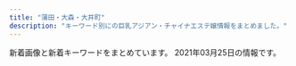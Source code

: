 ```yaml
---
title: "蒲田・大森・大井町"
description: "キーワード別にの巨乳アジアン・チャイナエステ嬢情報をまとめました。"
---
```


新着画像と新着キーワードをまとめています。
2021年03月25日の情報です。

<DmmAffiliateIns />
<KeywordTable
  shops={
    [
    {
        "station": "JR\u84b2\u7530\u99c5\u897f\u53e3",
        "name": "\u82b1\u6c34\u6728",
        "keywords": {},
        "img_links": [
            "http://es-kamata.xyz/images/bottom.jpg",
            "http://es-kamata.xyz/images/g2.jpg",
            "http://es-kamata.xyz/images/ac1.jpg",
            "http://es-kamata.xyz/images/nei_bt.jpg",
            "http://es-kamata.xyz/images/tw.jpg",
            "http://es-kamata.xyz/images/g5.jpg",
            "http://es-kamata.xyz/images/g3.jpg",
            "http://es-kamata.xyz/images/g8.jpg",
            "http://es-kamata.xyz/images/001.jpg",
            "http://es-kamata.xyz/images/new_tit.jpg",
            "http://es-kamata.xyz/images/ml.jpg",
            "http://es-kamata.xyz/images/ac3.jpg",
            "http://es-kamata.xyz/images/s1.jpg",
            "http://es-kamata.xyz/images/ac5.jpg",
            "http://es-kamata.xyz/images/qiu-1.jpg",
            "http://es-kamata.xyz/images/g1.jpg",
            "http://es-kamata.xyz/images/002.jpg",
            "http://es-kamata.xyz/images/g4.jpg",
            "http://es-kamata.xyz/images/ac2.jpg",
            "http://es-kamata.xyz/images/rq01.jpg",
            "http://es-kamata.xyz/images/003.jpg",
            "http://es-kamata.xyz/images/ac4.jpg",
            "http://es-kamata.xyz/images/g0.jpg",
            "http://es-kamata.xyz/images/top_03.jpg",
            "http://es-kamata.xyz/images/new_d.jpg",
            "http://es-kamata.xyz/images/tel.jpg",
            "http://es-kamata.xyz/images/rq03.jpg",
            "http://es-kamata.xyz/images/004.jpg"
        ],
        "url": "http://es-kamata.xyz/"
    },
    {
        "url": "http://www.es-princess.com/",
        "station": "JR\u84b2\u7530\u99c5\u897f\u53e3",
        "name": "Princess",
        "keywords": {
            "91": 4,
            "D": 14,
            "85": 4,
            "86": 1,
            "88": 5
        },
        "img_links": [
            "http://www.es-princess.com/s/uploads/02.jpg",
            "http://www.es-princess.com/images/rec_13.jpg",
            "http://www.es-princess.com/images/index_01.jpg",
            "http://www.es-princess.com/images/index_31.jpg",
            "http://www.es-princess.com/images/upload/thumb/d0adbd6a55204cc6.jpg",
            "http://www.es-princess.com/images/upload/thumb/b673f5c7b6c0c654.jpg",
            "http://www.es-princess.com/images/upload/thumb/99ff32906f064430.jpg",
            "http://www.es-princess.com/images/01.jpg",
            "http://www.es-princess.com/images/index_15.jpg",
            "http://www.es-princess.com/images/upload/thumb/977b6b56e17935b8.jpg",
            "http://www.es-princess.com/s/image/nav_topics.png",
            "http://www.es-princess.com/s/images/t8.jpg",
            "http://www.es-princess.com/s/image/nav_manga.png",
            "http://www.es-princess.com/images/upload/thumb/380cd518ae78d99c.jpg",
            "http://www.es-princess.com/images/upload/thumb/5e0537ee102a37b1.jpg",
            "http://www.es-princess.com/images/index_02.jpg",
            "http://www.es-princess.com/images/index_04.jpg",
            "http://www.es-princess.com/images/index_05.jpg",
            "http://www.es-princess.com/images/upload/thumb/cc93f6d3b2f1a8dd.jpg",
            "http://www.es-princess.com/images/upload/thumb/b5e216c30766fe2c.jpg",
            "http://www.es-princess.com/images/upload/thumb/abb982c0ed8c784a.jpg",
            "http://www.es-princess.com/images/index_21.jpg",
            "http://www.es-princess.com/s/images/pc.png",
            "http://www.es-princess.com/s/images/slider/prev.png",
            "http://www.es-princess.com/images/index_25.jpg",
            "http://www.es-princess.com/images/upload/thumb/440836ac204e3ae6.jpg",
            "http://www.es-princess.com/images/upload/thumb/c9fd1fe34ca64bc2.png",
            "http://www.es-princess.com/images/info_13.jpg",
            "http://www.es-princess.com/images/upload/thumb/af672e0eb7d28ee6.jpg",
            "http://www.es-princess.com/s/image/nav_sys.png",
            "http://www.es-princess.com/images/index_19.jpg",
            "http://www.es-princess.com/images/index_13.jpg",
            "http://www.es-princess.com/images/index_34.jpg",
            "http://www.es-princess.com/s/images/t7.jpg",
            "http://www.es-princess.com/images/upload/thumb/28d10c17ec4ef55b.jpg",
            "http://www.es-princess.com/images/upload/thumb/570cec0ed7dbb299.jpg",
            "http://www.es-princess.com/images/upload/thumb/d7645c329c045bbf.jpg",
            "http://www.es-princess.com/images/upload/thumb/34d0c1f12f3d1581.jpg",
            "http://www.es-princess.com/images/upload/thumb/199865d366667d99.jpg",
            "http://www.es-princess.com/s/images/t4.jpg",
            "http://www.es-princess.com/images/index_06.jpg",
            "http://www.es-princess.com/images/index_29.jpg",
            "http://www.es-princess.com/s/images/t6.jpg",
            "http://www.es-princess.com/s/uploads/02a.jpg",
            "http://www.es-princess.com/s/images/okubokomachi.jpg",
            "http://www.es-princess.com/images/upload/thumb/33b8e868c76e480e.jpg",
            "http://www.es-princess.com/images/upload/thumb/9081c49e0239e8dc.jpg",
            "http://www.es-princess.com/images/index_03.jpg",
            "http://www.es-princess.com/images/upload/thumb/befa35bfd3fcc1cf.jpg",
            "http://www.es-princess.com/images/upload/thumb/fac24168ab90cc92.jpg",
            "http://www.es-princess.com/images/foot_34.jpg",
            "http://www.es-princess.com/images/upload/thumb/4fbbf39dbb4b5671.jpeg",
            "http://www.es-princess.com/images/index_24.jpg",
            "http://www.es-princess.com/s/images/service_07.png",
            "http://www.es-princess.com/images/index_18.jpg",
            "http://www.es-princess.com/s/uploads/04.jpg",
            "http://www.es-princess.com/images/index_27.jpg",
            "http://www.es-princess.com/s/images/iphone.png",
            "http://www.es-princess.com/s/image/nav_hotel.png",
            "http://www.es-princess.com/images/02.jpg",
            "http://www.es-princess.com/s/images/top_2.jpg",
            "http://es-princess.com/images/index_07.jpg",
            "http://www.es-princess.com/s/images/t2.jpg",
            "http://www.es-princess.com/images/upload/thumb/966442429a421ade.jpg",
            "http://www.es-princess.com/s/images/slider/3.jpg",
            "http://www.es-princess.com/images/upload/thumb/314d78dc282a338e.jpg",
            "http://www.es-princess.com/s/images/tel.png",
            "http://www.es-princess.com/s/images/slider/2.jpg",
            "http://www.es-princess.com/s/image/nav_top.png",
            "http://www.es-princess.com/images/info.jpg",
            "http://www.es-princess.com/images/upload/thumb/a77e3ba56953c62a.jpg",
            "http://www.es-princess.com/images/upload/thumb/05aaf6a4110be4ac.jpg",
            "http://www.es-princess.com/images/index_07.jpg",
            "http://www.es-princess.com/images/upload/thumb/5a01d26b03ae3963.jpg",
            "http://www.es-princess.com/images/upload/thumb/18e6044b88e2d742.jpg",
            "http://www.es-princess.com/s/images/t5.jpg",
            "http://www.es-princess.com/images/index_35.jpg",
            "http://www.es-princess.com/images/index_28.jpg",
            "http://www.es-princess.com/images/upload/thumb/0403172defd2aa75.jpg",
            "http://www.es-princess.com/images/upload/thumb/026f0a00a7ebcac9.jpg",
            "http://www.es-princess.com/images/upload/thumb/4caabf554de9febf.jpg",
            "http://www.es-princess.com/images/upload/thumb/8daadfa86c3af0ee.jpg",
            "http://www.es-princess.com/s/images/service_01.png",
            "http://www.es-princess.com/images/03.jpg",
            "http://www.es-princess.com/girl/01.jpg",
            "http://www.es-princess.com/images/index_23.jpg",
            "http://www.es-princess.com/images/upload/thumb/123b8dc1f8010cd7.jpg",
            "http://www.es-princess.com/s/images/service_03.png",
            "http://www.es-princess.com/images/upload/thumb/140d1b4166940516.jpg",
            "http://www.es-princess.com/s/image/nav_cast.png",
            "http://es-princess.com/images/index_06.jpg",
            "http://www.es-princess.com/images/index_36.jpg",
            "http://www.es-princess.com/images/upload/thumb/a73cd0efe4586362.jpg",
            "http://www.es-princess.com/images/upload/thumb/7358bb17b522d506.jpg",
            "http://www.es-princess.com/images/upload/thumb/c191f88ab8347247.jpg",
            "http://www.es-princess.com/images/staff_13.jpg",
            "http://www.es-princess.com/images/index_17.jpg",
            "http://www.es-princess.com/s/images/slider/1.jpg",
            "http://www.es-princess.com/s/images/t1.jpg",
            "http://www.es-princess.com/images/upload/thumb/667df216753c34cf.jpg",
            "http://www.es-princess.com/s/images/slider/next.png",
            "http://www.es-princess.com/images/upload/thumb/1a80890acbd23f61.jpg",
            "http://www.es-princess.com/s/images/t3.jpg",
            "http://www.es-princess.com/s/uploads/01.jpg",
            "http://www.es-princess.com/images/rec.jpg",
            "http://www.es-princess.com/images/upload/thumb/ba9e1b4477f15b72.jpg"
        ]
    },
    {
        "keywords": {
            "C": 21,
            "90": 3,
            "86": 4,
            "F": 2,
            "84": 4,
            "85": 1,
            "D": 5,
            "E": 1,
            "83": 1
        },
        "name": "\u6d77\u305d\u306e\u611b",
        "url": "http://www.sea-love-hsl.info/",
        "station": "JR\u84b2\u7530\u99c5\u6771\u53e3",
        "img_links": [
            "http://www.sea-love-hsl.info/uploads/sealove/images/news1.jpg",
            "http://www.sea-love-hsl.info/uploads/sealove/link_1.jpg",
            "http://www.sea-love-hsl.info/uploads/sealove/A8D1795E-CA06-4472-A635-D7A02AEF80C8-768x1024.jpeg",
            "http://www.sea-love-hsl.info/uploads/sealove/images/movie.jpg",
            "http://www.sea-love-hsl.info/uploads/sealove/A8D1795E-CA06-4472-A635-D7A02AEF80C8-300x400.jpeg",
            "http://www.sea-love-hsl.info/uploads/sealove/5AE848B7-49E7-4403-A738-2D85BF2E4059-300x400.jpeg",
            "http://www.sea-love-hsl.info/uploads/sealove/IMG_1492-300x400.jpg",
            "http://www.sea-love-hsl.info/uploads/sealove/images/girl-z1.jpg",
            "http://www.sea-love-hsl.info/uploads/sealove/images/n3.jpg",
            "http://www.sea-love-hsl.info/uploads/sealove/images/girl-z2.jpg",
            "http://www.sea-love-hsl.info/uploads/sealove/720870627235-e1385965056315.jpg",
            "http://www.sea-love-hsl.info/uploads/sealove/545B5715-528D-4E72-9F31-7AFF1422771C-300x400.jpeg",
            "http://www.sea-love-hsl.info/uploads/sealove/IMG_1492-768x1024.jpg",
            "http://www.sea-love-hsl.info/uploads/sealove/images/mobile.jpg",
            "http://www.sea-love-hsl.info/uploads/sealove/721016606079-768x1024.jpg",
            "http://www.sea-love-hsl.info/uploads/sealove/images/n1.jpg",
            "http://www.sea-love-hsl.info/uploads/sealove/staff_1.jpg",
            "http://www.sea-love-hsl.info/uploads/sealove/545B5715-528D-4E72-9F31-7AFF1422771C-768x1024.jpeg",
            "http://www.sea-love-hsl.info/uploads/sealove/4C0568AE-93B2-47E4-808D-BA5ED67DA4B9-768x1024.jpeg",
            "http://www.sea-love-hsl.info/uploads/sealove/IMG_1060-768x1024.jpg",
            "http://www.sea-love-hsl.info/uploads/sealove/D792F195-6C3F-4A81-9C18-BEB1DEC0489F.jpeg",
            "http://www.sea-love-hsl.info/uploads/sealove/images/end1.jpg",
            "http://www.sea-love-hsl.info/uploads/sealove/5AE848B7-49E7-4403-A738-2D85BF2E4059-768x1024.jpeg",
            "http://www.sea-love-hsl.info/uploads/sealove/QQ\u56fe\u72472015102419044325-e1449569209313.jpg",
            "http://www.sea-love-hsl.info/uploads/sealove/top1.jpg"
        ]
    },
    {
        "station": "\u9752\u7269\u6a2a\u4e01\u99c5",
        "url": "http://kenkounoie.relax-fk.com/",
        "name": "\u5065\u5eb7\u306e\u5bb6",
        "img_links": [
            "http://kenkounoie.relax-fk.com/images/cast04.png",
            "http://kenkounoie.relax-fk.com/images/cast06.png",
            "http://kenkounoie.relax-fk.com/images/cast07.png",
            "http://kenkounoie.relax-fk.com/images/cast05.png",
            "http://kenkounoie.relax-fk.com/images/kansen.png",
            "http://kenkounoie.relax-fk.com/images/main-visual.png",
            "http://kenkounoie.relax-fk.com/images/sub-visual.png",
            "http://kenkounoie.relax-fk.com/images/cast08.png"
        ],
        "keywords": {
            "C": 10,
            "85": 2,
            "88": 2,
            "90": 2,
            "86": 4
        }
    },
    {
        "name": "\u771f\u5fc3",
        "keywords": {
            "86": 1,
            "C": 4,
            "90": 1,
            "88": 3,
            "D": 1
        },
        "station": "JR\u5927\u68ee\u99c5\u6771\u53e3",
        "url": "http://k-rlx.info/",
        "img_links": [
            "http://k-rlx.info/images/index_30.jpg",
            "http://k-rlx.info/images/sub_28.jpg",
            "http://k-rlx.info/girls/02.jpg",
            "http://k-rlx.info/images/index_10.jpg",
            "http://k-rlx.info/images/index_24.jpg",
            "http://k-rlx.info/images/index_25.jpg",
            "http://k-rlx.info/images/index_20.jpg",
            "http://k-rlx.info/girls/08.jpg",
            "http://k-rlx.info/images/index_27.jpg",
            "http://k-rlx.info/images/index_03.jpg",
            "http://k-rlx.info/images/info_15.jpg",
            "http://k-rlx.info/images/index_02.jpg",
            "http://k-rlx.info/images/index_28.jpg",
            "http://k-rlx.info/girls/04.jpg",
            "http://k-rlx.info/girls/05.jpg",
            "http://k-rlx.info/images/index_26.jpg",
            "http://k-rlx.info/images/index_13.jpg",
            "http://k-rlx.info/images/index_21.jpg",
            "http://k-rlx.info/images/index_07.jpg",
            "http://k-rlx.info/images/03.jpg",
            "http://k-rlx.info/images/info.jpg",
            "http://k-rlx.info/images/index_09.jpg",
            "http://k-rlx.info/images/index_29.jpg",
            "http://k-rlx.info/images/index_19.jpg",
            "http://k-rlx.info/images/rec.jpg",
            "http://k-rlx.info/images/index_17.jpg",
            "http://k-rlx.info/images/index_06.jpg",
            "http://k-rlx.info/images/index_12.jpg",
            "http://k-rlx.info/images/02.jpg",
            "http://k-rlx.info/images/staff_15.jpg",
            "http://k-rlx.info/images/index_08.jpg",
            "http://k-rlx.info/images/index_16.jpg",
            "http://k-rlx.info/images/index_04.jpg",
            "http://k-rlx.info/images/index_18.jpg",
            "http://k-rlx.info/girls/03.jpg",
            "http://k-rlx.info/images/index_05.jpg",
            "http://k-rlx.info/girls/01.jpg",
            "http://k-rlx.info/images/01.jpg",
            "http://k-rlx.info/images/index_01.jpg",
            "http://k-rlx.info/girls/00.jpg",
            "http://k-rlx.info/images/index_22.jpg",
            "http://k-rlx.info/images/rec_15.jpg"
        ]
    },
    {
        "name": "\u308f\u304c\u3084",
        "img_links": [
            "http://wagaya.este88.com/girl/yuri1.jpg",
            "http://wagaya.este88.com/images/esthe2.jpg",
            "http://wagaya.este88.com/girl/erika1.jpg",
            "http://wagaya.este88.com/images/main-sp.jpg",
            "http://wagaya.este88.com/images/acc1.jpg",
            "http://wagaya.este88.com/images/esthe1.jpg",
            "http://wagaya.este88.com/images/main1.jpg",
            "http://wagaya.este88.com/images/footer-l.png",
            "http://wagaya.este88.com/images/home.png",
            "http://wagaya.este88.com/girl/rei1.jpg",
            "http://wagaya.este88.com/images/acc2.jpg",
            "http://wagaya.este88.com/girl/nanami1.jpg",
            "http://wagaya.este88.com/images/acc3.jpg",
            "http://wagaya.este88.com/images/staff_t.png",
            "http://wagaya.este88.com/images/footer-r.png",
            "http://wagaya.este88.com/images/acc4.jpg",
            "http://wagaya.este88.com/images/info_t.png",
            "http://wagaya.este88.com/images/staff.png",
            "http://wagaya.este88.com/images/sys1.png",
            "http://wagaya.este88.com/images/esthe3.jpg"
        ],
        "keywords": {},
        "station": "\u7acb\u4f1a\u5ddd\u99c5",
        "url": "http://wagaya.este88.com/"
    },
    {
        "name": "\u697d\u5929\u56fd",
        "station": "JR\u5927\u4e95\u753a\u99c5\u6771\u53e3",
        "url": "http://lucky-heaven.work/",
        "keywords": {},
        "img_links": [
            "http://lucky-heaven.work/sp/img/rina1.jpg",
            "http://lucky-heaven.work/sp/menu/staff.jpg",
            "http://lucky-heaven.work/sp/images/1.jpg",
            "http://lucky-heaven.work/sp/img/haru2.jpg",
            "http://lucky-heaven.work/sp/img/airi2.jpg",
            "http://lucky-heaven.work/sp/img/rumi2.jpg",
            "http://lucky-heaven.work/staff/airi.jpg",
            "http://lucky-heaven.work/images/sys.png",
            "http://lucky-heaven.work/sp/img/rina2.jpg",
            "http://lucky-heaven.work/staff/moe.jpg",
            "http://lucky-heaven.work/images/tel.jpg",
            "http://lucky-heaven.work/sp/staff/moe.jpg",
            "http://lucky-heaven.work/sp/images/int2.jpg",
            "http://lucky-heaven.work/sp/images/int4.jpg",
            "http://lucky-heaven.work/sp/img/haru1.jpg",
            "http://lucky-heaven.work/sp/staff/rumi.jpg",
            "http://lucky-heaven.work/sp/staff/rina.jpg",
            "http://lucky-heaven.work/img/airi2.jpg",
            "http://lucky-heaven.work/sp/img/yui2.jpg",
            "http://lucky-heaven.work/sp/img/moe2.jpg",
            "http://lucky-heaven.work/img/moe2.jpg",
            "http://lucky-heaven.work/sp/menu/top.jpg",
            "http://lucky-heaven.work/images/4.jpg",
            "http://lucky-heaven.work/images/head.jpg",
            "http://lucky-heaven.work/images/staff_t.jpg",
            "http://lucky-heaven.work/img/yui1.jpg",
            "http://lucky-heaven.work/images/interior_t.jpg",
            "http://lucky-heaven.work/sp/images/ac1.jpg",
            "http://lucky-heaven.work/img/haru1.jpg",
            "http://lucky-heaven.work/sp/staff/yui.jpg",
            "http://lucky-heaven.work/img/moe1.jpg",
            "http://lucky-heaven.work/sp/img/moe1.jpg",
            "http://lucky-heaven.work/images/3.jpg",
            "http://lucky-heaven.work/sp/images/news.jpg",
            "http://lucky-heaven.work/sp/images/newsb.png",
            "http://lucky-heaven.work/images/int1.png",
            "http://lucky-heaven.work/img/rina1.jpg",
            "http://lucky-heaven.work/sp/images/ta.png",
            "http://lucky-heaven.work/sp/images/6.jpg",
            "http://lucky-heaven.work/img/rumi1.jpg",
            "http://lucky-heaven.work/sp/images/rec2.jpg",
            "http://lucky-heaven.work/staff/haru.jpg",
            "http://lucky-heaven.work/img/rina2.jpg",
            "http://lucky-heaven.work/images/s1.png",
            "http://lucky-heaven.work/sp/images/5.jpg",
            "http://lucky-heaven.work/sp/images/int1.png",
            "http://lucky-heaven.work/img/airi1.jpg",
            "http://lucky-heaven.work/sp/images/tel.jpg",
            "http://lucky-heaven.work/images/tt.jpg",
            "http://lucky-heaven.work/sp/images/head.jpg",
            "http://lucky-heaven.work/sp/img/airi1.jpg",
            "http://lucky-heaven.work/images/2.jpg",
            "http://lucky-heaven.work/sp/images/2.jpg",
            "http://lucky-heaven.work/sp/images/rec1.jpg",
            "http://lucky-heaven.work/img/yui2.jpg",
            "http://lucky-heaven.work/sp/img/yui1.jpg",
            "http://lucky-heaven.work/sp/staff/haru.jpg",
            "http://lucky-heaven.work/sp/images/4.jpg",
            "http://lucky-heaven.work/staff/rumi.jpg",
            "http://lucky-heaven.work/staff/yui.jpg",
            "http://lucky-heaven.work/sp/images/staff_t.jpg",
            "http://lucky-heaven.work/sp/images/sys.jpg",
            "http://lucky-heaven.work/images/6.jpg",
            "http://lucky-heaven.work/sp/img/rumi1.jpg",
            "http://lucky-heaven.work/images/int2.png",
            "http://lucky-heaven.work/sp/images/footer.jpg",
            "http://lucky-heaven.work/sp/images/3.jpg",
            "http://lucky-heaven.work/staff/rina.jpg",
            "http://lucky-heaven.work/images/5.jpg",
            "http://lucky-heaven.work/img/haru2.jpg",
            "http://lucky-heaven.work/images/sm.jpg",
            "http://lucky-heaven.work/sp/images/interior_t.jpg",
            "http://lucky-heaven.work/images/1.jpg",
            "http://lucky-heaven.work/sp/staff/airi.jpg",
            "http://lucky-heaven.work/img/rumi2.jpg",
            "http://lucky-heaven.work/sp/images/int3.jpg",
            "http://lucky-heaven.work/images/news.jpg"
        ]
    },
    {
        "name": "\u30d2\u30fc\u30ea\u30f3\u30b0\u611b",
        "station": "JR\u84b2\u7530\u99c5\u6771\u53e3",
        "img_links": [
            "http://eskk.healing-ai.net/uploads/g8-1.jpg",
            "http://eskk.healing-ai.net/uploads/2019/12/1-1.jpg",
            "http://www.healing-ai.net/images/img_mainvisual_02.png",
            "http://eskk.healing-ai.net/uploads/2019/07/2.jpg",
            "http://eskk.healing-ai.net/uploads/2019/07/3.jpg",
            "http://eskk.healing-ai.net/uploads/2019/07/1.jpg",
            "http://eskk.healing-ai.net/uploads/2019/05/g4.jpg",
            "http://eskk.healing-ai.net/uploads/2019/05/nana3.jpg",
            "http://eskk.healing-ai.net/uploads/2021/03/4.jpg",
            "http://eskk.healing-ai.net/uploads/2019/06/g0.jpg",
            "http://www.healing-ai.net/images/top2.png",
            "http://eskk.healing-ai.net/uploads/2019/05/ai1-1.jpg",
            "http://eskk.healing-ai.net/uploads/2020/12/g1.jpg",
            "http://eskk.healing-ai.net/uploads/2019/05/mika.jpg",
            "https://www.a-side.com/ad/koko/include/banner/koko_200x40.png",
            "http://eskk.healing-ai.net/uploads/2019/05/ai3.jpg",
            "http://www.healing-ai.net/images/img_mainvisual_03.png",
            "http://www.healing-ai.net/images/img_mainvisual_01.png",
            "http://eskk.healing-ai.net/uploads/2021/03/2.jpg",
            "http://eskk.healing-ai.net/uploads/2020/01/g2.jpg",
            "http://eskk.healing-ai.net/uploads/2019/12/3.jpg",
            "http://eskk.healing-ai.net/uploads/2021/03/3.jpg",
            "http://eskk.healing-ai.net/uploads/2020/10/g1.jpg",
            "http://eskk.healing-ai.net/uploads/2020/12/g2.jpg",
            "http://eskk.healing-ai.net/uploads/2020/01/g1.jpg",
            "http://www.healing-ai.net/images/bnr_reserve_01.jpg",
            "http://eskk.healing-ai.net/uploads/2019/05/g3.jpg",
            "http://eskk.healing-ai.net/uploads/2020/01/g3.jpg",
            "http://eskk.healing-ai.net/uploads/2019/12/2-1.jpg",
            "http://eskk.healing-ai.net/uploads/2019/05/ai2-1.jpg",
            "http://eskk.healing-ai.net/uploads/2021/03/1.jpg",
            "http://eskk.healing-ai.net/uploads/2019/05/nana2.jpg",
            "http://www.healing-ai.net/images/icon_new.png",
            "http://eskk.healing-ai.net/uploads/2019/11/koko.jpg"
        ],
        "url": "http://www.healing-ai.net/",
        "keywords": {
            "\u80f8": 1,
            "96": 3,
            "84": 2,
            "80": 2,
            "F": 5,
            "H": 3,
            "85": 8,
            "C": 11,
            "90": 3,
            "D": 5,
            "98": 2,
            "82": 5,
            "88": 3,
            "\u30bb\u30af\u30b7\u30fc": 2,
            "83": 6
        }
    },
    {
        "station": "JR\u84b2\u7530\u99c5\u6771\u53e3",
        "url": "http://kira-kira.work/",
        "img_links": [
            "http://kira-kira.work/images/news.jpg",
            "http://kira-kira.work/img/ai1.jpg",
            "http://kira-kira.work/images/sys3.png",
            "http://kira-kira.work/images/staff_t.jpg",
            "http://kira-kira.work/staff/yuyu.jpg",
            "http://kira-kira.work/images/8.jpg",
            "http://kira-kira.work/img/rumi1.jpg",
            "http://kira-kira.work/images/sys2.jpg",
            "http://kira-kira.work/staff/rina.jpg",
            "http://kira-kira.work/img/risa1.jpg",
            "http://kira-kira.work/images/int2.png",
            "http://kira-kira.work/images/2.jpg",
            "http://kira-kira.work/images/4.jpg",
            "http://kira-kira.work/images/head.jpg",
            "http://kira-kira.work/images/sys1.jpg",
            "http://kira-kira.work/images/3.jpg",
            "http://kira-kira.work/img/yuri1.jpg",
            "http://kira-kira.work/img/rumi2.jpg",
            "http://kira-kira.work/images/int1.jpg",
            "http://kira-kira.work/staff/risa.jpg",
            "http://kira-kira.work/images/tg.jpg",
            "http://kira-kira.work/images/7.jpg",
            "http://kira-kira.work/img/rina1.jpg",
            "http://kira-kira.work/images/rec1.jpg",
            "http://kira-kira.work/images/headline.jpg",
            "http://kira-kira.work/staff/yuri.jpg",
            "http://kira-kira.work/images/mobile.jpg",
            "http://kira-kira.work/images/interior_t.jpg",
            "http://kira-kira.work/staff/ai.jpg",
            "http://kira-kira.work/staff/rumi.jpg",
            "http://kira-kira.work/img/yuyu1.jpg",
            "http://kira-kira.work/img/rumi3.jpg",
            "http://kira-kira.work/images/rec2.jpg",
            "http://kira-kira.work/images/6.jpg"
        ],
        "name": "\u30ad\u30e9\u30ad\u30e9",
        "keywords": {}
    },
    {
        "img_links": [
            "http://www.reijin.mensest.com/files/003.jpg",
            "http://www.reijin.mensest.com/files/004.jpg",
            "http://www.reijin.mensest.com/files/002.jpg",
            "http://www.reijin.mensest.com/files/001.jpg",
            "http://www.reijin.mensest.com/images/top.png",
            "http://www.reijin.mensest.com/images/sp_top.jpg"
        ],
        "keywords": {
            "D": 18,
            "82": 6,
            "86": 6,
            "87": 12,
            "C": 17
        },
        "station": "JR\u5927\u4e95\u753a\u99c5\u4e2d\u592e\u897f\u53e3",
        "url": "http://www.reijin.mensest.com/",
        "name": "\u9e97\u4eba"
    },
    {
        "keywords": {
            "85": 3,
            "87": 1,
            "D": 3,
            "86": 4,
            "C": 19
        },
        "name": "\u5922\u306e\u307e\u305f\u5922",
        "img_links": [
            "http://yume-yume.info/i/img/sta4.jpg",
            "http://yume-yume.info/img/st15.jpg",
            "http://yume-yume.info/img/sta4.jpg",
            "http://yume-yume.info/i/img/r0.jpg",
            "http://yume-yume.info/img/st2.jpg",
            "http://yume-yume.info/img/s4.jpg",
            "http://yume-yume.info/i/img/sta15.jpg",
            "http://yume-yume.info/img/fla.jpg",
            "http://yume-yume.info/i/img/r1.jpg",
            "http://yume-yume.info/img/st3.jpg",
            "http://yume-yume.info/img/s2.jpg",
            "http://yume-yume.info/img/sta1.jpg",
            "http://a.jps.cm/yume/wp-content/uploads/sites/36/2020/12/2470AE4C-2A60-4C35-A4C8-043E2F5EF2BD.jpeg",
            "http://yume-yume.info/img/s15.jpg",
            "http://yume-yume.info/img/s1.jpg",
            "http://yume-yume.info/img/s17.jpg",
            "http://yume-yume.info/img/sta17.jpg",
            "http://yume-yume.info/img/sta3.jpg",
            "http://yume-yume.info/img/st17.jpg",
            "http://yume-yume.info/i/img/sta3.jpg",
            "http://yume-yume.info/img/st1.jpg",
            "http://yume-yume.info/i/img/sta2.jpg",
            "http://yume-yume.info/i/img/nos.jpg",
            "http://yume-yume.info/i/img/sta1.jpg",
            "http://yume-yume.info/i/img/sta17.jpg",
            "http://yume-yume.info/i/img/r2.jpg",
            "http://yume-yume.info/i/img/r4.jpg",
            "http://yume-yume.info/img/st02.jpg",
            "http://yume-yume.info/img/nos.jpg",
            "http://yume-yume.info/img/mo.png",
            "http://yume-yume.info/img/botton.jpg",
            "http://yume-yume.info/img/sta15.jpg",
            "http://yume-yume.info/img/st4.jpg",
            "http://yume-yume.info/img/s3.jpg",
            "http://yume-yume.info/img/r9.jpg",
            "http://yume-yume.info/img/st01.jpg",
            "http://yume-yume.info/img/sta2.jpg"
        ],
        "station": "JR\u84b2\u7530\u99c5\u897f\u53e3",
        "url": "http://yume-yume.info/"
    },
    {
        "url": "http://pandora.esjp.xyz",
        "keywords": {},
        "name": "\u30d1\u30f3\u30c9\u30e9",
        "img_links": [
            "http://pandora.esjp.xyz/images/mobile.png",
            "http://pandora.esjp.xyz/images/room/r2.jpg",
            "http://pandora.esjp.xyz/girl/3.jpg",
            "http://pandora.esjp.xyz/images/tel.png",
            "http://pandora.esjp.xyz/images/room/r1.jpg",
            "http://pandora.esjp.xyz/girl/4.jpg",
            "http://pandora.esjp.xyz/images/pro_girl_line.png",
            "http://pandora.esjp.xyz/images/return.png",
            "http://pandora.esjp.xyz/images/bar_staff.jpg",
            "http://pandora.esjp.xyz/girl/6.jpg",
            "http://pandora.esjp.xyz/girl/5.jpg"
        ],
        "station": "JR\u5927\u68ee\u99c5\u5317\u53e3"
    },
    {
        "station": "JR\u84b2\u7530\u99c5\u897f\u53e3",
        "keywords": {
            "87": 50,
            "86": 35,
            "C": 26,
            "D": 98,
            "E": 11,
            "85": 26,
            "89": 11,
            "83": 13
        },
        "url": "http://u-care.ests.jp/",
        "img_links": [
            "http://u-care.ests.jp/images/twitter.jpg",
            "http://u-care.ests.jp/images/top.png",
            "http://u-care.ests.jp/images/room1.jpg",
            "http://u-care.ests.jp/images/1.jpg",
            "http://u-care.ests.jp/photos/sites/36/2019/07/2019072818341881.jpg",
            "http://u-care.ests.jp/images/cocoiineputiandian.jpg",
            "http://u-care.ests.jp/photos/sites/36/2019/11/2019110314145767.jpg",
            "http://u-care.ests.jp/images/room3.jpg",
            "http://u-care.ests.jp/photos/sites/36/2020/12/2020120314112720.jpg",
            "http://u-care.ests.jp/photos/sites/36/2020/12/2020120314112231.jpg",
            "http://u-care.ests.jp/images/s_pick.jpg",
            "http://u-care.ests.jp/images/s_staff.jpg",
            "http://u-care.ests.jp/photos/sites/36/2020/10/2020101014510564.jpeg",
            "http://u-care.ests.jp/images/a.png",
            "http://u-care.ests.jp/photos/sites/36/2020/12/2020120314113358.jpg",
            "http://u-care.ests.jp/images/mobile.jpg",
            "http://u-care.ests.jp/images/room6.jpg",
            "http://u-care.ests.jp/images/b.png",
            "http://u-care.ests.jp/photos/sites/36/2020/11/2020112313092447.jpg",
            "http://u-care.ests.jp/photos/sites/36/2019/07/2019072818341268.jpg",
            "http://u-care.ests.jp/photos/sites/36/2020/11/2020112313091813.jpg",
            "http://u-care.ests.jp/photos/sites/36/2020/05/2020052816205245.jpeg",
            "http://u-care.ests.jp/images/nbj3.jpg",
            "http://u-care.ests.jp/photos/sites/36/2019/07/2019072818341331.jpg",
            "http://u-care.ests.jp/images/staff0.jpg",
            "http://u-care.ests.jp/photos/sites/36/2021/02/2021020516323421.jpg",
            "http://u-care.ests.jp/images/s_link.jpg",
            "http://u-care.ests.jp/images/s_blog.jpg",
            "http://u-care.ests.jp/images/pick_bj1.jpg",
            "http://u-care.ests.jp/images/s_face.jpg",
            "http://u-care.ests.jp/images/room2.jpg",
            "http://u-care.ests.jp/photos/sites/36/2019/07/2019072818341463.jpg",
            "http://u-care.ests.jp/photos/sites/36/2021/02/2021020516324022.jpg",
            "http://u-care.ests.jp/photos/sites/36/2019/07/201907281834129.jpg",
            "http://u-care.ests.jp/images/room4.jpg",
            "http://u-care.ests.jp/photos/sites/36/2020/12/2020120616170454.jpeg",
            "http://u-care.ests.jp/photos/sites/36/2020/01/2020012715190245.jpg",
            "http://u-care.ests.jp/photos/sites/36/2019/07/2019072818340741.jpg",
            "http://u-care.ests.jp/photos/sites/36/2020/01/2020012715190876.jpg",
            "http://u-care.ests.jp/photos/sites/36/2020/10/2020100919485084.jpeg",
            "http://u-care.ests.jp/photos/sites/36/2019/07/2019072818340893.jpg",
            "http://u-care.ests.jp/images/new.jpg",
            "http://u-care.ests.jp/photos/sites/36/2019/07/201907281834152.jpg",
            "http://u-care.ests.jp/images/s.png",
            "http://u-care.ests.jp/images/hua.png",
            "http://u-care.ests.jp/photos/sites/36/2019/07/2019072818372591.jpg",
            "http://u-care.ests.jp/photos/sites/36/2019/11/2019110314145623.jpg",
            "http://u-care.ests.jp/images/room5.jpg",
            "http://u-care.ests.jp/images/nbj1.jpg",
            "http://u-care.ests.jp/images/pick_bj3.jpg",
            "http://u-care.ests.jp/images/s1.png"
        ],
        "name": "CoCo.\u30a4\u30a4\u306d!"
    },
    {
        "img_links": [
            "http://www.tokyo-0001.xyz/img/bnr02.jpg",
            "http://www.tokyo-0001.xyz/img/girls03.jpg",
            "http://www.tokyo-0001.xyz/img/img-txt-01.png",
            "http://www.tokyo-0001.xyz/img/girls06.jpg",
            "http://www.tokyo-0001.xyz/img/img2.jpg",
            "http://www.tokyo-0001.xyz/img/ttl-02.png",
            "http://www.tokyo-0001.xyz/img/girls04.jpg",
            "http://www.tokyo-0001.xyz/img/girls05.jpg",
            "http://www.tokyo-0001.xyz/img/ttl-01.png",
            "http://www.tokyo-0001.xyz/img/ttl-04.png",
            "http://www.tokyo-0001.xyz/img/img3.jpg",
            "http://www.tokyo-0001.xyz/img/bnr00.jpg",
            "http://www.tokyo-0001.xyz/img/girls01.jpg",
            "http://www.tokyo-0001.xyz/img/img1.jpg",
            "http://www.tokyo-0001.xyz/img/bnr01.jpg",
            "http://www.tokyo-0001.xyz/img/ttl-03.png",
            "http://www.tokyo-0001.xyz/img/girls02.jpg"
        ],
        "keywords": {},
        "name": "NEW\u30a4\u30d6",
        "station": "JR\u84b2\u7530\u99c5\u897f\u53e3",
        "url": "http://www.tokyo-0001.xyz/"
    },
    {
        "station": "JR\u84b2\u7530\u99c5\u6771\u53e3",
        "name": "\u30b7\u30e3\u30eb\u30e0",
        "img_links": [
            "http://syarumu.net/up/uploads/20161219214103hitomi1.jpg",
            "http://syarumu.net/images/qj.jpg",
            "http://syarumu.net/up/uploads/20190912225320hina.jpg",
            "http://syarumu.net/up/uploads/20200728221316kan.jpg",
            "http://syarumu.net/up/uploads/20191121214442AXKE6657.jpg",
            "http://syarumu.net/up/uploads/20180802213555serina2.jpg",
            "http://syarumu.net/up/uploads/20190522203024saori2.jpg",
            "http://syarumu.net/up/uploads/20160812161809aiko5.jpg",
            "http://syarumu.net/up/uploads/20190819221937moe.jpg",
            "http://syarumu.net/up/uploads/20160812161757aiko4.jpg",
            "http://syarumu.net/up/uploads/202006222228319.jpg",
            "http://syarumu.net/up/uploads/20190522203018saori1.jpg",
            "http://syarumu.net/up/newsimg/20170406223636mao.jpg",
            "http://syarumu.net/up/uploads/20190516211959k1.jpg",
            "http://syarumu.net/up/uploads/20201008205617r.jpg",
            "http://syarumu.net/up/uploads/20190903230049natumi2.jpg",
            "http://syarumu.net/up/newsimg/201707272103202.jpg",
            "http://syarumu.net/up/uploads/20190525003719risa1.jpg",
            "http://syarumu.net/up/uploads/20171016204051mayumi.jpg",
            "http://syarumu.net/up/newsimg/20171016204113mayumi1.jpg",
            "http://syarumu.net/up/uploads/20190813233629mirai2.jpg",
            "http://syarumu.net/up/uploads/20160811191905hitomi.jpg",
            "http://syarumu.net/up/uploads/20171016204051mayumi1.jpg",
            "http://syarumu.net/up/uploads/20190912225334hina2.jpg",
            "http://syarumu.net/up/newsimg/20180519143336risa1.jpg",
            "http://syarumu.net/up/uploads/20190714114509image.jpeg",
            "http://syarumu.net/up/uploads/20171001173455haruka.jpg",
            "http://syarumu.net/up/uploads/20190516212007k2.jpg",
            "http://syarumu.net/up/uploads/20181204215307yurika.jpg",
            "http://syarumu.net/up/newsimg/20180519150354kanaa.jpg",
            "http://syarumu.net/up/uploads/20171016204051mayumi2.jpg",
            "http://syarumu.net/up/uploads/20200728221353kana.jpg",
            "http://syarumu.net/up/uploads/20171119193048nana4.jpg",
            "http://syarumu.net/up/uploads/20171119193015nana3.jpg",
            "http://syarumu.net/up/uploads/20190903230049natumi.jpg",
            "http://syarumu.net/up/uploads/20170106012055kira3.jpg",
            "http://syarumu.net/up/uploads/20180802213749ai.jpg",
            "http://syarumu.net/up/uploads/20180802213619serina1.jpg",
            "http://syarumu.net/up/uploads/20170108170417kira4.jpg",
            "http://syarumu.net/up/uploads/2020062222282211.jpg",
            "http://syarumu.net/up/uploads/20190301204316ayako.jpg",
            "http://syarumu.net/up/uploads/20190301204324ayako1.jpg",
            "http://syarumu.net/up/uploads/20160812161741aiko.jpg",
            "http://syarumu.net/images/price.jpg",
            "http://syarumu.net/up/uploads/20191121214351yua.jpg",
            "http://syarumu.net/up/uploads/20160813224746kasumi.jpg",
            "http://syarumu.net/up/uploads/20190426134932sumire.jpg",
            "http://syarumu.net/up/uploads/2017101023014120170519212939eri1.jpg",
            "http://syarumu.net/up/uploads/20191028120109pre.jpg",
            "http://syarumu.net/up/uploads/20190426134943sumire1.jpg",
            "http://syarumu.net/up/uploads/20190720013113erika.jpg",
            "http://syarumu.net/images/qr.jpg",
            "http://syarumu.net/up/uploads/20190912225327hina1.jpg",
            "http://syarumu.net/up/uploads/20180802213607serina.jpg",
            "http://syarumu.net/up/uploads/20190525003732risa.jpg",
            "http://syarumu.net/images/info.png",
            "http://syarumu.net/up/uploads/20170406223535mao.jpg",
            "http://syarumu.net/images/tel.jpg"
        ],
        "keywords": {},
        "url": "http://syarumu.net"
    },
    {
        "station": "JR\u5927\u68ee\u99c5\u6771\u53e3",
        "name": "\u30b9\u30de\u30a4\u30eb",
        "url": "http://sh-sumairu.work/",
        "img_links": [
            "http://sh-sumairu.work/uploads/171031/1-1G0311G531445.jpg",
            "http://sh-sumairu.work/uploads/171031/1-1G0311G344914.jpg",
            "http://sh-sumairu.work/templets/default/pc/picture/s_news.png",
            "http://sh-sumairu.work/templets/default/pc/picture/end1.jpg",
            "http://sh-sumairu.work/uploads/181114/1-1Q114124Z0411.jpg",
            "http://sh-sumairu.work/templets/default/pc/picture/s_pick.png",
            "http://sh-sumairu.work/templets/default/pc/picture/s_staff.png",
            "http://sh-sumairu.work/uploads/171031/1-1G0311G556445.jpg",
            "http://sh-sumairu.work/uploads/171031/1-1G0311G4095M.jpg",
            "http://sh-sumairu.work/uploads/191211/1-191211140S1194.jpg",
            "http://sh-sumairu.work/uploads/191022/1-191022133S3B2.jpg",
            "http://sh-sumairu.work/uploads/180227/1-1P22G40S5448.jpg",
            "http://sh-sumairu.work/templets/default/pc/picture/face.png",
            "http://sh-sumairu.work/uploads/171031/1-1G0311G505933.jpg",
            "http://sh-sumairu.work/uploads/allimg/180612/1-1P612160305350.jpg",
            "http://sh-sumairu.work/uploads/180612/1-1P6121601061c.jpg",
            "http://sh-sumairu.work/uploads/191211/1-191211140J3640.jpg",
            "http://sh-sumairu.work/templets/default/pc/picture/staffs.png",
            "http://sh-sumairu.work/uploads/210119/1-2101191H10H45.jpg",
            "http://sh-sumairu.work/uploads/200821/1-200R10ZQ14K.jpg",
            "http://sh-sumairu.work/uploads/180612/1-1P612160029349.jpg",
            "http://sh-sumairu.work/uploads/181114/1-1Q11412563D55.jpg",
            "http://sh-sumairu.work/uploads/181128/1-1Q12Q62QK29.jpg"
        ],
        "keywords": {}
    },
    {
        "url": "http://hana.ests.jp/",
        "name": "\u83ef\u30fb\u306f\u306a",
        "station": "JR\u84b2\u7530\u99c5\u897f\u53e3",
        "keywords": {
            "D": 48,
            "85": 6,
            "87": 12,
            "84": 6,
            "C": 23,
            "83": 6,
            "86": 18
        },
        "img_links": [
            "http://hana.ests.jp/images/room2.jpg",
            "http://hana.ests.jp/photos/sites/38/2019/11/2019111817153489.jpg",
            "http://hana.ests.jp/photos/sites/38/2018/10/2018102212515098.jpg",
            "http://hana.ests.jp/images/room4.jpg",
            "http://hana.ests.jp/images/themes/blue/s_link.png",
            "http://hana.ests.jp/images/themes/blue/no2.png",
            "http://hana.ests.jp/images/room3.jpg",
            "http://hana.ests.jp/images/themes/blue/s_zysx.png",
            "http://hana.ests.jp/images/room1.jpg",
            "http://hana.ests.jp/photos/sites/38/2019/04/2019040810452923.jpg",
            "http://hana.ests.jp/images/themes/blue/mobile.jpg",
            "http://hana.ests.jp/photos/sites/38/2018/10/2018102215070374.jpg",
            "http://hana.ests.jp/photos/sites/38/2018/12/2018122818061554.jpg",
            "http://hana.ests.jp/images/themes/blue/line.png",
            "http://hana.ests.jp/images/themes/blue/s_newface.png",
            "http://hana.ests.jp/images/themes/blue/no1.png",
            "http://hana.ests.jp/images/themes/blue/r3.jpg",
            "http://hana.ests.jp/images/themes/blue/s_ranking.png",
            "http://hana.ests.jp/photos/sites/38/2018/05/2018052410461655.jpg",
            "http://hana.ests.jp/images/themes/blue/s_news.png",
            "http://hana.ests.jp/photos/sites/38/2020/12/2020120114093027.jpg",
            "http://hana.ests.jp/images/themes/blue/s_staff.png",
            "http://hana.ests.jp/images/themes/blue/s_pickup.png",
            "http://hana.ests.jp/photos/sites/38/2018/10/2018102215070310.jpg"
        ]
    },
    {
        "img_links": [
            "http://freesia-este.com/images/slider1/03.jpg",
            "http://freesia-este.com/staffPhoto/b20210318132208.jpg",
            "http://freesia-este.com/images/access/01.jpg",
            "http://freesia-este.com/staffPhoto/b20190811161616.jpg",
            "http://freesia-este.com/staffPhoto/s20210318132208.jpg",
            "http://freesia-este.com/js/sliderLine/slide_prev.png",
            "http://freesia-este.com/images/access/06.jpg",
            "http://freesia-este.com/images/slider1/01.jpg",
            "http://freesia-este.com/staffPhoto/b20210318132237.jpg",
            "http://freesia-este.com/staffPhoto/s20210318132237.jpg",
            "http://freesia-este.com/staffPhoto/s20190811161355.jpg",
            "http://freesia-este.com/images/access/03.jpg",
            "http://freesia-este.com/staffPhoto/b20190811161355.jpg",
            "http://freesia-este.com/js/sliderLine/slide_next.png",
            "http://freesia-este.com/images/access/02.jpg",
            "http://freesia-este.com/uploadfiles/images/campaignFreesiaEsteCom4.jpg",
            "http://freesia-este.com/staffPhoto/s20190811161143.jpg",
            "http://freesia-este.com/staffPhoto/s20190811160854.jpg",
            "http://freesia-este.com/staffPhoto/b20190811161143.jpg",
            "http://freesia-este.com/images/gallery1.png",
            "http://freesia-este.com/images/slider1/02.jpg",
            "http://freesia-este.com/staffPhoto/b20210318132141.jpg",
            "http://freesia-este.com/staffPhoto/b20190811160854.jpg",
            "http://freesia-este.com/staffPhoto/s20190811160951.jpg",
            "http://freesia-este.com/images/access/05.jpg",
            "http://freesia-este.com/staffPhoto/s20190811161616.jpg",
            "http://freesia-este.com/staffPhoto/b20190811160951.jpg",
            "http://freesia-este.com/staffPhoto/s20210112143731.jpg",
            "http://freesia-este.com/staffPhoto/s20210318132141.jpg",
            "http://freesia-este.com/staffPhoto/b20210112143731.jpg",
            "http://freesia-este.com/images/access/04.jpg",
            "http://freesia-este.com/images/returnBtn.png"
        ],
        "keywords": {
            "E": 3,
            "85": 6,
            "F": 1,
            "86": 1,
            "D": 2,
            "C": 1,
            "84": 1,
            "G": 2
        },
        "station": "JR\u84b2\u7530\u99c5\u6771\u53e3",
        "name": "\u30d5\u30ea\u30fc\u30b8\u30a2",
        "url": "http://freesia-este.com/"
    },
    {
        "name": "\u7f8e\u7409\u7409",
        "url": "http://www.e-uluru.info/",
        "station": "JR\u84b2\u7530\u99c5\u6771\u53e3",
        "keywords": {
            "C": 8,
            "86": 7,
            "87": 5,
            "85": 14,
            "E": 4,
            "F": 1,
            "D": 17,
            "88": 2
        },
        "img_links": [
            "http://www.e-uluru.info/images/upload/thumb/e8b0d029c217c7cc.jpg",
            "http://www.e-uluru.info/images/upload/d4a6c5a9e3801cc7.jpg",
            "http://www.e-uluru.info/girl/013.jpg",
            "http://www.e-uluru.info/girl/01.jpg",
            "http://www.e-uluru.info/images/upload/30e7a9b6a2619196.jpg",
            "http://www.e-uluru.info/images/upload/thumb/2d668ea61cdabce4.jpg",
            "http://www.e-uluru.info/images/upload/thumb/03b615dbd4a8d4e4.jpg",
            "http://www.e-uluru.info/girl/016.jpg",
            "http://www.e-uluru.info/images/r03.jpg",
            "http://www.e-uluru.info/images/upload/c8b0d079c922b041.jpg",
            "http://www.e-uluru.info/images/r05.jpg",
            "http://www.e-uluru.info/images/index_04.png",
            "http://www.e-uluru.info/images/upload/thumb/b71e9dc3cfa0f9b4.jpg",
            "http://www.e-uluru.info/images/upload/71169c7f826021d0.jpg",
            "http://www.e-uluru.info/images/upload/thumb/73a690610b4828e0.jpg",
            "http://www.e-uluru.info/images/upload/ad830a43974bad03.jpg",
            "http://www.e-uluru.info/images/index_08.png",
            "http://www.e-uluru.info/images/upload/03b615dbd4a8d4e4.jpg",
            "http://www.e-uluru.info/images/upload/98ac232614327354.jpg",
            "http://www.e-uluru.info/images/upload/ebc831946fdc3143.jpg",
            "http://www.e-uluru.info/images/upload/a86dfeb81b8ab370.jpg",
            "http://www.e-uluru.info/images/upload/12cb1bdfa779a5e6.jpg",
            "http://www.e-uluru.info/girl/018.jpg",
            "http://www.e-uluru.info/images/upload/thumb/12cb1bdfa779a5e6.jpg",
            "http://www.e-uluru.info/images/upload/08e930d29f9d5b3e.jpg",
            "http://www.e-uluru.info/images/upload/thumb/30e7a9b6a2619196.jpg",
            "http://www.e-uluru.info/images/upload/90eec703fb0861db.jpg",
            "http://www.e-uluru.info/images/rec_09.png",
            "http://www.e-uluru.info/images/upload/thumb/d33358c73f674e0d.jpg",
            "http://www.e-uluru.info/images/upload/thumb/2e83ce7f87e28c10.jpg",
            "http://www.e-uluru.info/s/images/icon_topics.png",
            "http://www.e-uluru.info/girl/031.jpg",
            "http://www.e-uluru.info/images/index_13.png",
            "http://www.e-uluru.info/images/staff_08.png",
            "http://www.e-uluru.info/s/images/icon_tel.png",
            "http://www.e-uluru.info/images/upload/thumb/2951922eff997d84.jpg",
            "http://www.e-uluru.info/images/upload/thumb/8ee8987b2165d4fc.jpg",
            "http://www.e-uluru.info/girl/021.jpg",
            "http://www.e-uluru.info/images/upload/thumb/9e6373c225b7bc51.jpg",
            "http://www.e-uluru.info/images/upload/b5241af23f911574.jpg",
            "http://www.e-uluru.info/girl/032.jpg",
            "http://www.e-uluru.info/images/r02.jpg",
            "http://www.e-uluru.info/images/upload/thumb/a86dfeb81b8ab370.jpg",
            "http://www.e-uluru.info/images/upload/f436fca81b34a90a.jpg",
            "http://www.e-uluru.info/s/images/icon_staff.png",
            "http://www.e-uluru.info/images/upload/f642dd084fb225c9.jpg",
            "http://www.e-uluru.info/images/upload/539dd2297c44dec2.jpg",
            "http://www.e-uluru.info/images/index_03.png",
            "http://www.e-uluru.info/images/rec_08.png",
            "http://www.e-uluru.info/images/upload/8ee8987b2165d4fc.jpg",
            "http://www.e-uluru.info/girl/014.jpg",
            "http://www.e-uluru.info/images/upload/b71e9dc3cfa0f9b4.jpg",
            "http://www.e-uluru.info/images/upload/2951922eff997d84.jpg",
            "http://www.e-uluru.info/images/upload/288f933e02c0cf58.jpg",
            "http://www.e-uluru.info/girl/020.jpg",
            "http://www.e-uluru.info/images/upload/thumb/539dd2297c44dec2.jpg",
            "http://www.e-uluru.info/images/upload/056ff3de81fe9024.jpg",
            "http://www.e-uluru.info/s/images/icon_covergirl.png",
            "http://www.e-uluru.info/images/upload/thumb/f642dd084fb225c9.jpg",
            "http://www.e-uluru.info/images/upload/a944203deb9da4de.jpg",
            "http://www.e-uluru.info/images/upload/c7886d02d33ae09c.jpg",
            "http://www.e-uluru.info/s/girl/01.jpg",
            "http://www.e-uluru.info/images/pro.jpg",
            "http://www.e-uluru.info/images/upload/thumb/056ff3de81fe9024.jpg",
            "http://www.e-uluru.info/girl/030.jpg",
            "http://www.e-uluru.info/images/upload/thumb/1ddb0f728d864feb.jpg",
            "http://www.e-uluru.info/images/info01.png",
            "http://www.e-uluru.info/images/upload/thumb/f436fca81b34a90a.jpg",
            "http://www.e-uluru.info/images/upload/thumb/98ac232614327354.jpg",
            "http://www.e-uluru.info/girl/034.jpg",
            "http://www.e-uluru.info/girl/015.jpg",
            "http://www.e-uluru.info/images/upload/d33358c73f674e0d.jpg",
            "http://www.e-uluru.info/images/upload/24e3367119cd81d4.jpg",
            "http://www.e-uluru.info/images/index_12.png",
            "http://www.e-uluru.info/images/upload/9e6373c225b7bc51.jpg",
            "http://www.e-uluru.info/images/index_07.png",
            "http://www.e-uluru.info/girl/033.jpg",
            "http://www.e-uluru.info/images/upload/thumb/288f933e02c0cf58.jpg",
            "http://www.e-uluru.info/images/upload/thumb/90eec703fb0861db.jpg",
            "http://www.e-uluru.info/images/upload/73a690610b4828e0.jpg",
            "http://www.e-uluru.info/images/upload/1ddb0f728d864feb.jpg",
            "http://www.e-uluru.info/girl/012.jpg",
            "http://www.e-uluru.info/images/upload/thumb/d4a6c5a9e3801cc7.jpg",
            "http://www.e-uluru.info/s/images/icon_info.png",
            "http://www.e-uluru.info/images/index_02.png",
            "http://www.e-uluru.info/images/index_06.png",
            "http://www.e-uluru.info/images/upload/e8b0d029c217c7cc.jpg",
            "http://www.e-uluru.info/images/sys_08.png",
            "http://www.e-uluru.info/girl/024.jpg",
            "http://www.e-uluru.info/images/upload/2e83ce7f87e28c10.jpg",
            "http://www.e-uluru.info/images/index_11.png",
            "http://www.e-uluru.info/images/r01.jpg",
            "http://www.e-uluru.info/girl/06.jpg",
            "http://www.e-uluru.info/images/upload/7a73ef7475560f16.jpg",
            "http://www.e-uluru.info/girl/07.jpg",
            "http://www.e-uluru.info/images/upload/thumb/08e930d29f9d5b3e.jpg",
            "http://www.e-uluru.info/i/girl/013.jpg",
            "http://www.e-uluru.info/images/info_08.png",
            "http://www.e-uluru.info/s/images/icon_top.png",
            "http://www.e-uluru.info/images/upload/thumb/71169c7f826021d0.jpg",
            "http://www.e-uluru.info/images/upload/thumb/b5241af23f911574.jpg",
            "http://www.e-uluru.info/images/upload/thumb/ad830a43974bad03.jpg",
            "http://www.e-uluru.info/images/upload/a42cde1d7d7ca5c0.jpg",
            "http://www.e-uluru.info/images/index_05.png",
            "http://www.e-uluru.info/images/upload/thumb/c8b0d079c922b041.jpg",
            "http://www.e-uluru.info/girl/019.jpg",
            "http://www.e-uluru.info/images/upload/db7023b92ef16bbc.jpg",
            "http://www.e-uluru.info/images/upload/thumb/24e3367119cd81d4.jpg",
            "http://www.e-uluru.info/images/index_01.png",
            "http://www.e-uluru.info/images/upload/thumb/a42cde1d7d7ca5c0.jpg",
            "http://www.e-uluru.info/girl/028.jpg"
        ]
    },
    {
        "img_links": [
            "http://www.remonesthe.com/upload/girl/img02/img1_0021.jpg",
            "http://www.remonesthe.com/upload/girl/img05/img1_0013.jpg",
            "http://www.remonesthe.com/upload/girl/img02/img2_0008.jpg",
            "http://www.remonesthe.com/upload/girl/img04/img1_0008.jpg",
            "http://www.remonesthe.com/upload/girl/img_sch/img_sch_0022.jpg",
            "http://www.remonesthe.com/upload/girl/img05/img1_0022.jpg",
            "http://www.remonesthe.com/upload/girl/img03/img1_0022.jpg",
            "http://www.remonesthe.com/upload/girl/img_sch/img_sch_0007.jpg",
            "http://www.remonesthe.com/upload/girl/img01/img1_0015.jpg",
            "http://www.remonesthe.com/upload/girl/img01/img1_0008.jpg",
            "http://www.remonesthe.com/img/tit_profile.jpg",
            "http://www.remonesthe.com/upload/girl/img02/img1_0008.jpg",
            "http://www.remonesthe.com/upload/girl/img02/img2_0007.jpg",
            "http://www.remonesthe.com/upload/girl/img03/img1_0019.jpg",
            "http://www.remonesthe.com/upload/girl/img03/img1_0018.jpg",
            "http://www.remonesthe.com/upload/girl/img01/img2_0007.jpg",
            "http://www.remonesthe.com/upload/girl/img_sch/img_sch_0019.jpg",
            "http://www.remonesthe.com/upload/girl/img01/img2_0008.jpg",
            "http://www.remonesthe.com/upload/girl/img01/img1_0022.jpg",
            "http://www.remonesthe.com/upload/girl/img03/img1_0021.jpg",
            "http://www.remonesthe.com/upload/girl/img01/img3_0007.jpg",
            "http://www.remonesthe.com/upload/girl/img05/img1_0019.jpg",
            "http://www.remonesthe.com/upload/girl/img02/img3_0008.jpg",
            "http://www.remonesthe.com/upload/girl/img_list01/img_list_0023.jpg",
            "http://www.remonesthe.com/upload/girl/img05/img1_0023.jpg",
            "http://www.remonesthe.com/upload/girl/img04/img1_0013.jpg",
            "http://www.remonesthe.com/upload/girl/img_sch/img_sch_0023.jpg",
            "http://www.remonesthe.com/upload/girl/img01/img1_0021.jpg",
            "http://www.remonesthe.com/upload/girl/img04/img1_0019.jpg",
            "http://www.remonesthe.com/upload/girl/img02/img3_0007.jpg",
            "http://www.remonesthe.com/upload/girl/img03/img1_0013.jpg",
            "http://www.remonesthe.com/upload/girl/img01/img1_0007.jpg",
            "http://www.remonesthe.com/img/pro_tit_age.jpg",
            "http://www.remonesthe.com/upload/girl/img02/img2_0019.jpg",
            "http://www.remonesthe.com/upload/girl/img03/img1_0015.jpg",
            "http://www.remonesthe.com/banner/koko_468x60.png",
            "http://www.remonesthe.com/upload/girl/img05/img1_0015.jpg",
            "http://www.remonesthe.com/upload/girl/img_sch/img_sch_0016.jpg",
            "http://www.remonesthe.com/upload/girl/img01/img2_0019.jpg",
            "http://www.remonesthe.com/img/pro_tit_name.jpg",
            "http://www.remonesthe.com/upload/girl/img01/img1_0018.jpg",
            "http://www.remonesthe.com/upload/girl/img_sch/img_sch_0008.jpg",
            "http://www.remonesthe.com/upload/girl/img01/img3_0008.jpg",
            "http://www.remonesthe.com/upload/girl/img_sch/img_sch_0013.jpg",
            "http://www.remonesthe.com/upload/girl/img_sch/img_sch_0015.jpg",
            "http://www.remonesthe.com/upload/girl/img04/img1_0016.jpg",
            "http://www.remonesthe.com/upload/girl/img02/img1_0015.jpg",
            "http://www.remonesthe.com/img/tit_staff.jpg",
            "http://www.remonesthe.com/upload/girl/img03/img1_0008.jpg",
            "http://www.remonesthe.com/upload/girl/img05/img1_0021.jpg",
            "http://www.remonesthe.com/upload/girl/img04/img1_0021.jpg",
            "http://www.remonesthe.com/upload/girl/img_sch/img_sch_0021.jpg",
            "http://www.remonesthe.com/img/pro_tit_size.jpg",
            "http://www.remonesthe.com/upload/girl/img02/img1_0016.jpg",
            "http://www.remonesthe.com/upload/girl/img05/img1_0007.jpg",
            "http://www.remonesthe.com/upload/girl/img03/img1_0023.jpg",
            "http://www.remonesthe.com/upload/girl/img02/img1_0022.jpg",
            "http://www.remonesthe.com/upload/girl/img02/img1_0007.jpg",
            "http://www.remonesthe.com/upload/girl/img01/img1_0023.jpg",
            "http://www.remonesthe.com/upload/girl/img02/img1_0013.jpg",
            "http://www.remonesthe.com/upload/girl/img03/img1_0016.jpg",
            "http://www.remonesthe.com/upload/girl/img01/img1_0013.jpg",
            "http://www.remonesthe.com/upload/girl/img05/img1_0008.jpg",
            "http://www.remonesthe.com/upload/girl/img04/img1_0007.jpg",
            "http://www.remonesthe.com/upload/girl/img_sch/img_sch_0018.jpg",
            "http://www.remonesthe.com/upload/girl/img01/img1_0016.jpg",
            "http://www.remonesthe.com/upload/girl/img02/img1_0018.jpg",
            "http://www.remonesthe.com/upload/girl/img05/img1_0018.jpg",
            "http://www.remonesthe.com/upload/girl/img04/img1_0015.jpg",
            "http://www.remonesthe.com/img/pro_modoru.jpg",
            "http://www.remonesthe.com/upload/girl/img02/img1_0019.jpg",
            "http://www.remonesthe.com/upload/girl/img_list01/img_list_0022.jpg",
            "http://www.remonesthe.com/upload/girl/img04/img1_0018.jpg",
            "http://www.remonesthe.com/upload/girl/img04/img1_0022.jpg",
            "http://www.remonesthe.com/upload/girl/img04/img1_0023.jpg",
            "http://www.remonesthe.com/upload/girl/img03/img1_0007.jpg",
            "http://www.remonesthe.com/img/main_top.png",
            "http://www.remonesthe.com/upload/girl/img02/img1_0023.jpg",
            "http://www.remonesthe.com/upload/girl/img05/img1_0016.jpg",
            "http://www.remonesthe.com/upload/girl/img01/img1_0019.jpg"
        ],
        "station": "JR\u84b2\u7530\u99c5\u6771\u53e3",
        "url": "http://www.remonesthe.com/",
        "name": "LEMON*\u30ec\u30e2\u30f3",
        "keywords": {
            "86": 24,
            "C": 37,
            "E": 8,
            "D": 16,
            "\u4e73": 4,
            "87": 20,
            "88": 10
        }
    },
    {
        "station": "JR\u84b2\u7530\u99c5\u6771\u53e3",
        "url": "http://www.floweresthe.com/",
        "keywords": {
            "87": 32,
            "C": 50,
            "85": 19,
            "86": 16,
            "D": 26
        },
        "img_links": [
            "http://www.floweresthe.com/img/sys1.jpg",
            "http://www.floweresthe.com/img/r3.jpg",
            "http://www.floweresthe.com/img/memu.jpg",
            "http://www.floweresthe.com/upload/girl/img_list01/img_list_0006.jpg",
            "http://www.floweresthe.com/upload/girl/img_list01/img_list_0007.jpg",
            "http://www.floweresthe.com/upload/girl/img01/img2_0006.jpg",
            "http://www.floweresthe.com/img/interior.png",
            "http://www.floweresthe.com/upload/girl/img01/img1_0004.jpg",
            "http://www.floweresthe.com/upload/girl/img01/img1_0006.jpg",
            "http://www.floweresthe.com/upload/board/img_1551414651.jpg",
            "http://www.floweresthe.com/upload/girl/img_list01/img_list_0008.jpg",
            "http://www.floweresthe.com/upload/girl/img01/img1_0005.jpg",
            "http://www.floweresthe.com/img/r1.jpg",
            "http://www.floweresthe.com/upload/girl/img02/img1_0005.jpg",
            "http://www.floweresthe.com/upload/girl/img02/img1_0001.jpg",
            "http://www.floweresthe.com/upload/girl/img04/img1_0006.jpg",
            "http://www.floweresthe.com/upload/girl/img04/img1_0004.jpg",
            "http://www.floweresthe.com/upload/girl/img04/img1_0008.jpg",
            "http://www.floweresthe.com/img/sys2.jpg",
            "http://www.floweresthe.com/upload/girl/img02/img1_0009.jpg",
            "http://www.floweresthe.com/upload/board/img_1570430028.jpg",
            "http://www.floweresthe.com/img/r2.jpg",
            "http://www.floweresthe.com/img/bottom.jpg",
            "http://www.floweresthe.com/upload/girl/img04/img1_0007.jpg",
            "http://www.floweresthe.com/upload/girl/img_list01/img_list_0003.jpg",
            "http://www.floweresthe.com/upload/girl/img_list01/img_list_0005.jpg",
            "http://www.floweresthe.com/upload/girl/img01/img1_0001.jpg",
            "http://www.floweresthe.com/upload/girl/img_list01/img_list_0004.jpg",
            "http://www.floweresthe.com/upload/girl/img_list01/img_list_0009.jpg",
            "http://www.floweresthe.com/img/tit_profile.jpg",
            "http://www.floweresthe.com/upload/girl/img04/img1_0005.jpg",
            "http://www.floweresthe.com/img/lineyoko.jpg",
            "http://www.floweresthe.com/upload/girl/img01/img1_0003.jpg",
            "http://www.floweresthe.com/upload/girl/img02/img1_0008.jpg",
            "http://www.floweresthe.com/upload/girl/img02/img1_0007.jpg",
            "http://www.floweresthe.com/upload/girl/img01/img1_0007.jpg",
            "http://www.floweresthe.com/upload/board/img_1599194180.jpg",
            "http://www.floweresthe.com/img/tit_girls.jpg",
            "http://www.floweresthe.com/upload/girl/img01/img1_0002.jpg",
            "http://www.floweresthe.com/upload/girl/img_list01/img_list_0001.jpg",
            "http://www.floweresthe.com/upload/girl/img02/img1_0002.jpg",
            "http://www.floweresthe.com/upload/girl/img04/img1_0003.jpg",
            "http://www.floweresthe.com/upload/girl/img04/img1_0001.jpg",
            "http://www.floweresthe.com/upload/girl/img_list01/img_list_0002.jpg",
            "http://www.floweresthe.com/upload/girl/img02/img1_0004.jpg",
            "http://www.floweresthe.com/img/tit_photo.jpg",
            "http://www.floweresthe.com/upload/girl/img02/img1_0003.jpg",
            "http://www.floweresthe.com/upload/girl/img04/img1_0002.jpg",
            "http://www.floweresthe.com/upload/girl/img01/img1_0008.jpg",
            "http://www.floweresthe.com/upload/girl/img04/img1_0009.jpg",
            "http://www.floweresthe.com/upload/girl/img02/img1_0006.jpg",
            "http://www.floweresthe.com/img/main_top.jpg",
            "http://www.floweresthe.com/upload/girl/img01/img1_0009.jpg",
            "http://www.floweresthe.com/upload/board/img_1552291455.jpg",
            "http://www.floweresthe.com/img/r4.jpg"
        ],
        "name": "Flower\u30fb\u30d5\u30e9\u30ef\u30fc"
    },
    {
        "name": "LUCKY \uff5e\u30e9\u30c3\u30ad\u30fc\uff5e",
        "keywords": {
            "83": 48,
            "E": 24,
            "87": 24,
            "D": 36,
            "85": 24,
            "92": 12,
            "90": 36,
            "C": 48
        },
        "img_links": [
            "http://lucky.geo.jp/vis_theptframe.png",
            "http://lucky.geo.jp/2/uploadimg/1565950572.jpg",
            "http://lucky.geo.jp/2/uploadimg/1615487001.jpeg",
            "http://lucky.geo.jp/2/uploadimg/1565558725.jpg",
            "http://lucky.geo.jp/2/uploadimg/1593756884.jpg",
            "http://lucky.geo.jp/2/uploadimg/1610946975.jpeg",
            "http://lucky.geo.jp/2/uploadimg/1597029716.jpg",
            "https://LUCKY.pwchp.com/images/vis_theptframe.png",
            "http://lucky.geo.jp/2/uploadimg/1613285139.jpeg",
            "http://lucky.geo.jp/2/uploadimg/1574764277.jpg",
            "http://lucky.geo.jp/int1.png",
            "http://lucky.geo.jp/2/uploadimg/1593756798.jpg",
            "http://lucky.geo.jp/dozdLZQPkhPUwC2.png",
            "http://lucky.geo.jp/2/uploadimg/1589888939.jpg",
            "http://lucky.geo.jp/2/uploadimg/1610000464.jpeg",
            "http://lucky.geo.jp/2/uploadimg/1596225793.jpg"
        ],
        "url": "http://lucky.geo.jp/",
        "station": "JR\u84b2\u7530\u99c5\u897f\u53e3"
    },
    {
        "station": "JR\u84b2\u7530\u99c5\u897f\u53e3",
        "name": "\u30aa\u30ec\u306eHoney",
        "keywords": {},
        "url": "http://massage-esthe.pw/",
        "img_links": [
            "http://massage-esthe.pw/images/sw_tel.png",
            "http://massage-esthe.pw/images/mainvisual_01.jpg",
            "http://massage-esthe.pw/images/mainvisual_02.jpg",
            "http://massage-esthe.pw/images/cg04.jpg",
            "http://massage-esthe.pw/images/cg03.jpg",
            "http://massage-esthe.pw/images/cg09.jpg",
            "http://massage-esthe.pw/images/sw_home.png",
            "http://massage-esthe.pw/images/sys03.jpg",
            "http://massage-esthe.pw/images/sys02.jpg",
            "http://massage-esthe.pw/images/con01.jpg",
            "http://massage-esthe.pw/images/cg10.jpg",
            "http://massage-esthe.pw/images/mainvisual_01_s.jpg",
            "http://massage-esthe.pw/images/mainvisual_02_s.jpg",
            "http://massage-esthe.pw/images/cg102.jpg",
            "http://massage-esthe.pw/images/cg101.jpg",
            "http://massage-esthe.pw/images/trigger.jpg",
            "http://massage-esthe.pw/images/head_therapist.jpg",
            "http://massage-esthe.pw/images/con03.jpg",
            "http://massage-esthe.pw/images/cg02.jpg",
            "http://massage-esthe.pw/images/head_interior.jpg",
            "http://massage-esthe.pw/images/cg11.jpg",
            "http://massage-esthe.pw/images/cg08.jpg",
            "http://massage-esthe.pw/images/cg031.jpg",
            "http://massage-esthe.pw/images/cg05.jpg",
            "http://massage-esthe.pw/images/cg06.jpg",
            "http://massage-esthe.pw/images/cg091.jpg",
            "http://massage-esthe.pw/images/cg021.jpg",
            "http://massage-esthe.pw/images/cg01.jpg",
            "http://massage-esthe.pw/images/con02.jpg",
            "http://massage-esthe.pw/images/icon_new.png",
            "http://massage-esthe.pw/images/sys01.jpg",
            "http://massage-esthe.pw/images/req_03.jpg",
            "http://massage-esthe.pw/images/cg07.jpg"
        ]
    },
    {
        "url": "http://koinohana.work/",
        "img_links": [
            "http://koinohana.work/_src/36226875/_dsf9378.jpg",
            "http://koinohana.work/_src/36226818/4.png",
            "http://koinohana.work/_src/36226873/_dsf9382.jpg",
            "http://koinohana.work/_src/36226907/unnamed_20190718154717292.jpg",
            "http://koinohana.work/_src/36226812/top1.1.png",
            "http://koinohana.work/_src/36226848/sign-1.jpg",
            "http://koinohana.work/_src/36226881/img20170726235401893025.png",
            "http://koinohana.work/_src/36226825/_dsf3390.jpg",
            "http://koinohana.work/_src/36226912/cam_20191016232507186.jpg",
            "http://koinohana.work/_src/36226894/img_2891.jpg",
            "http://koinohana.work/_src/36246044/1-1zh4152j12m.jpg",
            "http://koinohana.work/_src/36226906/unnamed_20190718154717292.jpg",
            "http://koinohana.work/_src/36226822/5.png",
            "http://koinohana.work/_src/36226841/sign-1.jpg",
            "http://koinohana.work/_src/36226809/_x1m6343.jpg",
            "http://koinohana.work/_src/36226820/1.png",
            "http://koinohana.work/_src/37023059/img20191113142809054841.png",
            "http://koinohana.work/_src/36226827/_dsf3386.jpg",
            "http://koinohana.work/_src/38032166/9768defd8834a0030b5a45ab7a03e1f.jpg",
            "http://koinohana.work/_src/36226810/cam_20191016232507186.jpg",
            "http://koinohana.work/_src/36246047/1-1zh91451294d.jpg",
            "http://koinohana.work/_src/36246043/1-1zh4152j12m.jpg",
            "http://koinohana.work/_src/36226885/sign.png",
            "http://koinohana.work/_src/36226808/img_2990.jpg",
            "http://koinohana.work/_src/36226857/img20170725223357156708.png",
            "http://koinohana.work/_src/36226893/img_3017.jpg",
            "http://koinohana.work/_src/36226869/img20170726235401893025.png",
            "http://koinohana.work/_src/38032167/9768defd8834a0030b5a45ab7a03e1f.jpg",
            "http://koinohana.work/_src/36246048/1-1zh91451294d.jpg",
            "http://koinohana.work/_src/36226879/_dsf9385.jpg",
            "http://koinohana.work/_src/36226864/img20170726111759249054.png",
            "http://koinohana.work/_src/36226816/3.png",
            "http://koinohana.work/_src/36226859/sign.png",
            "http://koinohana.work/_src/36226831/news.png",
            "http://koinohana.work/_src/36226826/_dsf3394.jpg",
            "http://koinohana.work/_src/36226877/_dsf9383.jpg",
            "http://koinohana.work/_src/36226828/img20170725121742291421.png",
            "http://koinohana.work/_src/36226814/2.png",
            "http://koinohana.work/_src/36246119/sign.png"
        ],
        "keywords": {},
        "name": "\u30af\u30ed\u30fc\u30d0\u30fc",
        "station": "JR\u84b2\u7530\u99c5\u6771\u53e3"
    },
    {
        "url": "http://www.hounoka.com/",
        "station": "JR\u5927\u4e95\u753a\u99c5",
        "keywords": {},
        "img_links": [
            "http://www.hounoka.com/smart/eri.jpg",
            "http://www.hounoka.com/massage-de_88_31.jpg",
            "http://www.hounoka.com/smart/top-tab-returan.jpg",
            "http://www.hounoka.com/smart/corona-taisaku2.jpg",
            "http://www.hounoka.com/corona-taisaku2.jpg"
        ],
        "name": "\u307b\u306e\u304b"
    },
    {
        "name": "\u8276 \uff5e\u3064\u3084\uff5e",
        "station": "JR\u84b2\u7530\u99c5\u897f\u53e3",
        "url": "http://tsuya.este.work/",
        "img_links": [
            "http://tsuya.este.work/room2.jpg",
            "http://tsuya.este.work/s_staff.jpg",
            "http://tsuya.este.work/miho.jpg",
            "http://tsuya.este.work/s_news.jpg",
            "http://tsuya.este.work/top.jpg",
            "http://tsuya.este.work/mobile.jpg",
            "http://tsuya.este.work/s_shedule.jpg",
            "http://tsuya.este.work/room3.jpg",
            "http://tsuya.este.work/room4.jpg",
            "http://tsuya.este.work/1.jpg",
            "http://tsuya.este.work/2020070203014158.jpg",
            "http://tsuya.este.work/202007020301278.jpg",
            "http://tsuya.este.work/2019072403203754.jpg",
            "http://tsuya.este.work/room1.jpg"
        ],
        "keywords": {
            "86": 4,
            "D": 16,
            "85": 4,
            "87": 8,
            "C": 10
        }
    },
    {
        "name": "\u30b9\u30a4\u30ab",
        "keywords": {
            "85": 4,
            "80": 2,
            "87": 2,
            "91": 2,
            "E": 2,
            "86": 4,
            "D": 12
        },
        "station": "JR\u5927\u4e95\u753a\u99c5\u4e2d\u592e\u53e3",
        "url": "http://suica.jpn.cm/",
        "img_links": [
            "http://suica.jpn.cm/photos/sites/3/2021/03/2021031015535435.jpg",
            "http://suica.jpn.cm/images/top1.jpg",
            "http://suica.jpn.cm/photos/sites/3/2020/08/2020082117403663.jpg",
            "http://suica.jpn.cm/photos/sites/3/2020/08/202008151230107.jpg",
            "http://suica.jpn.cm/photos/sites/3/2021/03/2021031016020743.jpg",
            "http://suica.jpn.cm/images/s_staff.png",
            "http://suica.jpn.cm/images/top.jpg",
            "http://suica.jpn.cm/photos/sites/3/2021/03/2021031317253455.jpg",
            "http://suica.jpn.cm/photos/sites/3/2020/08/2020081512284950.jpg",
            "http://suica.jpn.cm/images/news.png",
            "http://suica.jpn.cm/photos/sites/3/2020/08/202008191308233.jpg",
            "http://suica.jpn.cm/photos/sites/3/2020/08/2020081512284124.jpg",
            "http://suica.jpn.cm/photos/sites/3/2020/08/2020081913081756.jpg",
            "http://suica.jpn.cm/images/s_reruit.png",
            "http://suica.jpn.cm/photos/sites/3/2020/08/2020081913081173.jpg",
            "http://suica.jpn.cm/images/1.jpg",
            "http://suica.jpn.cm/images/2.jpg",
            "http://suica.jpn.cm/photos/sites/3/2020/11/2020111415464983.jpg",
            "http://suica.jpn.cm/photos/sites/3/2021/03/202103131725332.jpg",
            "https://www.a-side.com/ad/koko/include/banner/koko_468x60.png",
            "http://suica.jpn.cm/photos/sites/3/2020/08/2020081512295237.jpg",
            "http://suica.jpn.cm/photos/sites/3/2020/08/2020082117404189.jpg",
            "http://suica.jpn.cm/photos/sites/3/2020/08/2020081512300276.jpg",
            "http://suica.jpn.cm/photos/sites/3/2020/08/2020081512285962.jpg",
            "http://suica.jpn.cm/photos/sites/3/2021/03/2021031317253248.jpg",
            "http://suica.jpn.cm/photos/sites/3/2021/03/2021031317253231.jpg",
            "http://suica.jpn.cm/photos/sites/3/2020/11/2020111415465544.jpg",
            "http://suica.jpn.cm/images/info.jpg"
        ]
    },
    {
        "url": "http://www.es-md.net/",
        "keywords": {},
        "station": "JR\u84b2\u7530\u99c5\u6771\u53e3",
        "img_links": [],
        "name": "\u30bd\u30a6\u30eb\u30aa\u30f3\u30cb"
    },
    {
        "url": "http://www.honeys.relaxmens.com/",
        "keywords": {
            "D": 6,
            "C": 6,
            "86": 4,
            "87": 8
        },
        "img_links": [
            "http://www.honeys.relaxmens.com/files/006-02.jpg",
            "http://www.honeys.relaxmens.com/files/005.jpg",
            "http://www.honeys.relaxmens.com/files/001-02.jpg",
            "http://www.honeys.relaxmens.com/images/call.png",
            "http://www.honeys.relaxmens.com/files/002-02.jpg",
            "http://www.honeys.relaxmens.com/files/006.jpg",
            "http://www.honeys.relaxmens.com/files/002.jpg",
            "http://www.honeys.relaxmens.com/photo_news/upimg/1223560260d4dabadb_0.jpg",
            "http://www.honeys.relaxmens.com/files/004-02.jpg",
            "http://www.honeys.relaxmens.com/files/003-03.jpg",
            "http://www.honeys.relaxmens.com/photo_news/upimg/854156035cd1560893_0.jpg",
            "http://www.honeys.relaxmens.com/files/003.jpg",
            "http://www.honeys.relaxmens.com/files/002-03.jpg",
            "http://www.honeys.relaxmens.com/files/005-02.jpg",
            "http://www.honeys.relaxmens.com/files/004.jpg",
            "http://www.honeys.relaxmens.com/images/m-top003.jpg",
            "http://www.honeys.relaxmens.com/images/foot01.jpg",
            "http://www.honeys.relaxmens.com/files/004-03.jpg",
            "http://www.honeys.relaxmens.com/images/m-head01.jpg",
            "http://www.honeys.relaxmens.com/files/003-02.jpg",
            "http://www.honeys.relaxmens.com/files/001-03.jpg",
            "http://www.honeys.relaxmens.com/files/001.jpg",
            "http://www.honeys.relaxmens.com/images/m-top004.jpg",
            "http://www.honeys.relaxmens.com/files/005-03.jpg",
            "http://www.honeys.relaxmens.com/files/006-03.jpg"
        ],
        "name": "\u30cf\u30cb\u30fc\u30ba",
        "station": "JR\u84b2\u7530\u99c5\u897f\u53e3"
    },
    {
        "img_links": [
            "http://pro-akasuri.net/pic/pic4.jpg",
            "http://pro-akasuri.net/pic/pic8.jpg",
            "http://pro-akasuri.net/pic/pic2.jpg",
            "http://pro-akasuri.net/staff/staff10.jpg",
            "http://pro-akasuri.net/images/banners/top1.jpg",
            "http://pro-akasuri.net/images/banners/eyecatch1.jpg",
            "http://pro-akasuri.net/staff/staff5.jpg",
            "http://pro-akasuri.net/images/banners/pic3.jpg",
            "http://pro-akasuri.net/staff/staff6.jpg",
            "http://pro-akasuri.net/pic/pic6.jpg",
            "http://pro-akasuri.net/staff/staff1.jpg",
            "http://pro-akasuri.net/staff/staff7.jpg",
            "http://pro-akasuri.net/images/banners/bill.jpg",
            "http://pro-akasuri.net/images/banners/b-tel.png",
            "http://pro-akasuri.net/images/banners/b-credit.png",
            "http://pro-akasuri.net/staff/staff13.jpg",
            "http://pro-akasuri.net/images/banners/side-oil.png",
            "http://pro-akasuri.net/staff/staff9.jpg",
            "http://pro-akasuri.net/pic/pic1.jpg",
            "http://pro-akasuri.net/images/banners/eyecatch4.jpg",
            "http://pro-akasuri.net/staff/staff11.jpg",
            "http://pro-akasuri.net/images/banners/b-3f.png",
            "https://ranking-deli.jp/assets/img/user/link/2020bnr04.jpg",
            "http://pro-akasuri.net/images/banners/2.png",
            "http://pro-akasuri.net/pic/pic3.jpg",
            "http://pro-akasuri.net/images/banners/1.png",
            "http://pro-akasuri.net/images/banners/3.png",
            "http://pro-akasuri.net/images/banners/pic1.jpg",
            "http://pro-akasuri.net/pic/pic7.jpg",
            "http://pro-akasuri.net/images/banners/pic2.jpg",
            "http://pro-akasuri.net/pic/pic5.jpg",
            "http://pro-akasuri.net/images/banners/top2.png",
            "http://pro-akasuri.net/images/banners/pic4.jpg"
        ],
        "station": "JR\u84b2\u7530\u99c5\u897f\u53e3",
        "name": "No1\u30fb\u30ca\u30f3\u30d0\u30fc\u30ef\u30f3",
        "keywords": {},
        "url": "http://pro-akasuri.net/"
    },
    {
        "station": "JR\u5927\u4e95\u753a\u99c5\u4e2d\u592e\u53e3",
        "keywords": {
            "C": 32,
            "87": 8,
            "86": 8,
            "85": 24,
            "D": 16
        },
        "img_links": [
            "http://www.oasis.maesjp.com/images/rsubt7.png",
            "http://www.oasis.maesjp.com/images/m4.jpg",
            "http://www.oasis.maesjp.com/images/rsubt6.png",
            "http://www.oasis.maesjp.com/images/rsubt2.png",
            "http://www.oasis.maesjp.com/files/002-02.jpg",
            "http://www.oasis.maesjp.com/files/002.jpg",
            "http://www.oasis.maesjp.com/files/004.jpg",
            "http://www.oasis.maesjp.com/files/005.jpg",
            "http://www.oasis.maesjp.com/images/m1.jpg",
            "http://www.oasis.maesjp.com/images/m6.jpg",
            "http://www.oasis.maesjp.com/photo_news/upimg/186206057f263d87e0_1.jpg",
            "http://www.oasis.maesjp.com/images/slider-img001.jpg",
            "http://www.oasis.maesjp.com/images/rsubt4.png",
            "http://www.oasis.maesjp.com/files/001.jpg",
            "http://www.oasis.maesjp.com/files/003-02.jpg",
            "http://www.oasis.maesjp.com/images/b-tel.png",
            "http://www.oasis.maesjp.com/images/slider-img002.jpg",
            "http://www.oasis.maesjp.com/files/006.jpg",
            "http://www.oasis.maesjp.com/files/006-02.jpg",
            "http://www.oasis.maesjp.com/images/rsubt3.png",
            "http://www.oasis.maesjp.com/files/005-02.jpg",
            "http://www.oasis.maesjp.com/images/m3.jpg",
            "http://www.oasis.maesjp.com/images/rsubt5.png",
            "http://www.oasis.maesjp.com/images/b-online.png",
            "http://www.oasis.maesjp.com/images/rsubt1.png",
            "http://www.oasis.maesjp.com/files/003.jpg",
            "http://www.oasis.maesjp.com/images/r04.jpg",
            "http://www.oasis.maesjp.com/images/r02.jpg",
            "http://www.oasis.maesjp.com/images/r03.jpg",
            "http://www.oasis.maesjp.com/photo_news/upimg/112116017a8c0c8986_0.jpg",
            "http://www.oasis.maesjp.com/files/001-02.jpg",
            "http://www.oasis.maesjp.com/images/r01.jpg",
            "http://www.oasis.maesjp.com/images/tel2.png",
            "http://www.oasis.maesjp.com/images/m2.jpg",
            "http://www.oasis.maesjp.com/files/004-02.jpg"
        ],
        "url": "http://www.oasis.maesjp.com/",
        "name": "\u30aa\u30a2\u30b7\u30b9"
    },
    {
        "url": "http://spa-omori.com/",
        "station": "JR\u5927\u68ee\u99c5\u897f\u53e3",
        "img_links": [
            "http://spa-omori.com/wp-content/uploads/2020/01/mmexport1611389971637.jpg",
            "http://spa-omori.com/wp-content/uploads/2020/06/Screenshot_20200609-151824.png",
            "http://spa-omori.com/wp-content/uploads/2019/10/mmexport1562577297511.jpg",
            "http://spa-omori.com/wp-content/uploads/2019/10/mmexport1571245049830.jpg",
            "http://spa-omori.com/wp-content/uploads/2019/10/123b.png",
            "http://spa-omori.com/wp-content/themes/Aaron/picture/line1-1558966169073.png",
            "http://spa-omori.com/wp-content/uploads/2019/10/mmexport1571245061102.jpg",
            "http://spa-omori.com/wp-content/themes/Aaron/picture/s_news-1558972223845.png",
            "http://spa-omori.com/wp-content/uploads/2019/10/c2.jpg",
            "http://spa-omori.com/wp-content/uploads/2019/10/123456.jpg",
            "http://spa-omori.com/wp-content/themes/Aaron/picture/line-1558972223845.jpg",
            "http://spa-omori.com/wp-content/themes/Aaron/picture/sign-1558966169098.png",
            "http://spa-omori.com/wp-content/uploads/2019/10/1616139728867.jpg",
            "http://spa-omori.com/wp-content/uploads/2019/10/w1.png",
            "http://spa-omori.com/wp-content/themes/Aaron/picture/sign-1558972223845.png",
            "http://spa-omori.com/wp-content/uploads/2019/10/1_20190531100800502-155896616907.jpg",
            "http://spa-omori.com/wp-content/uploads/2019/10/1_20190531100800502-155897222384-1.jpg",
            "http://spa-omori.com/wp-content/uploads/2019/10/mmexport1571245064770.jpg",
            "http://spa-omori.com/wp-content/uploads/2019/10/b2.jpg",
            "http://spa-omori.com/wp-content/themes/Aaron/picture/sign-1558966169128.png",
            "http://spa-omori.com/wp-content/uploads/2020/12/1607832354643.jpg",
            "http://spa-omori.com/wp-content/uploads/2021/03/mmexport1615287725391-1.jpg",
            "http://spa-omori.com/wp-content/themes/Aaron/picture/sign-1558966169154.png",
            "http://spa-omori.com/wp-content/themes/Aaron/picture/sign-1558966169044.png",
            "http://spa-omori.com/wp-content/uploads/2020/11/1616139730689.jpg",
            "http://spa-omori.com/wp-content/uploads/2019/12/mmexport1575894629655.jpg",
            "http://spa-omori.com/wp-content/themes/Aaron/picture/sign-1558966169073.png",
            "http://spa-omori.com/wp-content/uploads/2020/03/1601219223755.jpg",
            "http://spa-omori.com/wp-content/themes/Aaron/picture/zi_staff-1558966169073.png",
            "http://spa-omori.com/wp-content/uploads/2019/10/d2.jpg"
        ],
        "name": "\u30b7\u30fc\u30af\u30ec\u30c3\u30c8\u30d5\u30a1\u30f3\u30bf\u30b8\u30fc",
        "keywords": {
            "\u30bb\u30af\u30b7\u30fc": 3
        }
    },
    {
        "img_links": [
            "http://www.sh-himenoyw.work/templets/default/picture/no.png",
            "http://www.sh-himenoyw.work/uploads/210309/1-21030ZZAV62.jpg",
            "http://www.sh-himenoyw.work/uploads/210322/1-210322143545455.jpg",
            "http://www.sh-himenoyw.work/templets/default/picture/tit4.jpg",
            "http://www.sh-himenoyw.work/uploads/210302/1-210302094312606.jpg",
            "http://www.sh-himenoyw.work/templets/default/picture/top01.png",
            "http://www.sh-himenoyw.work/templets/default/picture/tit5.jpg",
            "http://www.sh-himenoyw.work/templets/default/picture/sys1.jpg",
            "http://www.sh-himenoyw.work/templets/default/picture/footer.png",
            "http://www.sh-himenoyw.work/{dede:global.cfg_templets_skin/}/picture/cg01.jpg",
            "http://www.sh-himenoyw.work/uploads/210322/1-210322143645I5.jpg",
            "http://www.sh-himenoyw.work/templets/default/picture/stal.png",
            "http://www.sh-himenoyw.work/templets/default/picture/top03.png",
            "http://www.sh-himenoyw.work/uploads/210309/1-21030ZZ61JG.jpg",
            "http://www.sh-himenoyw.work/templets/default/picture/top02.png",
            "http://www.sh-himenoyw.work/templets/default/picture/tit2.jpg",
            "http://www.sh-himenoyw.work/uploads/210302/1-210302094614591.jpg",
            "http://www.sh-himenoyw.work/uploads/210320/1-210320100AX30.jpg",
            "http://www.sh-himenoyw.work/templets/default/picture/tit1.jpg",
            "http://www.sh-himenoyw.work/uploads/210302/1-210302094243200.jpg",
            "http://www.sh-himenoyw.work/templets/default/picture/tit3.jpg",
            "http://www.sh-himenoyw.work/{dede:global.cfg_templets_skin/}/picture/cg02.jpg"
        ],
        "keywords": {
            "D": 4,
            "86": 4,
            "85": 4,
            "C": 4
        },
        "station": "JR\u5927\u68ee\u99c5\u897f\u53e3",
        "url": "http://www.sh-himenoyw.work/",
        "name": "\u5922\u306e\u90e8\u5c4b"
    },
    {
        "url": "http://www.dream-ai.net/",
        "keywords": {},
        "img_links": [
            "http://www.dream-ai.net/images/g0.jpg",
            "http://www.dream-ai.net/images/s3.jpg",
            "http://www.dream-ai.net/images/miyo2.jpg",
            "http://www.dream-ai.net/images/mimi2.jpg",
            "http://www.dream-ai.net/images/miyo1.jpg",
            "http://www.dream-ai.net/images/g2.jpg",
            "http://www.dream-ai.net/images/g6.jpg",
            "http://www.dream-ai.net/images/mimi3.jpg",
            "http://www.dream-ai.net/images/n-01.png",
            "http://www.dream-ai.net/images/tit-newface.png",
            "http://www.dream-ai.net/images/s5.jpg",
            "http://www.dream-ai.net/images/g23.jpg",
            "http://www.dream-ai.net/images/mobile.png",
            "http://www.dream-ai.net/images/s1.jpg",
            "http://www.dream-ai.net/images/tel2.png",
            "http://www.dream-ai.net/images/yuyu1.jpg",
            "http://www.dream-ai.net/images/s2.jpg",
            "http://www.dream-ai.net/images/p-r.png",
            "http://www.dream-ai.net/images/tit-new.png",
            "http://www.dream-ai.net/images/myk3.jpg",
            "http://www.dream-ai.net/images/s4.jpg",
            "http://www.dream-ai.net/images/end.png",
            "http://www.dream-ai.net/images/yuna.jpg",
            "http://www.dream-ai.net/images/tite-link.png",
            "http://www.dream-ai.net/images/g62.jpg",
            "http://www.dream-ai.net/images/miyo3.jpg",
            "http://www.dream-ai.net/images/lu3.jpg",
            "http://www.dream-ai.net/images/g22.jpg",
            "http://www.dream-ai.net/images/myk1.jpg",
            "http://www.dream-ai.net/images/lu1.jpg",
            "http://www.dream-ai.net/images/yuna2.jpg",
            "http://www.dream-ai.net/images/lu2.jpg",
            "http://www.dream-ai.net/images/baner.jpg",
            "http://www.dream-ai.net/images/myk2.jpg",
            "http://www.dream-ai.net/images/yuyu2.jpg",
            "http://www.dream-ai.net/images/baner2.jpg",
            "http://www.dream-ai.net/images/baner3.jpg",
            "http://www.dream-ai.net/images/tel1.png",
            "http://www.dream-ai.net/images/g61.jpg",
            "http://www.dream-ai.net/images/pick.png",
            "http://www.dream-ai.net/images/n-03.png",
            "http://www.dream-ai.net/images/s6.jpg",
            "http://www.dream-ai.net/images/aya.jpg",
            "http://www.dream-ai.net/images/mimi1.jpg",
            "http://www.dream-ai.net/images/tite-staff.png"
        ],
        "station": "JR\u84b2\u7530\u99c5\u897f\u53e3",
        "name": "\u5922\u30fb\u611b"
    },
    {
        "url": "http://kazoeinayihoshitachi.tokyo/",
        "keywords": {
            "E": 4,
            "87": 4,
            "88": 4,
            "D": 4,
            "86": 8,
            "C": 8
        },
        "img_links": [
            "http://kazoeinayihoshitachi.tokyo/static/picture/sp_tit_therapist.png",
            "http://kazoeinayihoshitachi.tokyo/static/picture/sp_tit_staff02.png",
            "http://kazoeinayihoshitachi.tokyo/uploads/201211/1-20121116214A58.jpg",
            "http://kazoeinayihoshitachi.tokyo/static/picture/room4.jpg",
            "http://kazoeinayihoshitachi.tokyo/uploads/201211/1-201211162214192.jpg",
            "http://kazoeinayihoshitachi.tokyo/static/picture/sp_tit_new.png",
            "http://kazoeinayihoshitachi.tokyo/static/picture/tit_staff02.png",
            "http://kazoeinayihoshitachi.tokyo/static/picture/sp_tit_staff01.png",
            "http://kazoeinayihoshitachi.tokyo/static/picture/top.jpg",
            "http://kazoeinayihoshitachi.tokyo/static/picture/maining.jpg",
            "http://kazoeinayihoshitachi.tokyo/uploads/201127/1-20112G0264E61.jpg",
            "http://kazoeinayihoshitachi.tokyo/static/picture/room2.jpg",
            "http://kazoeinayihoshitachi.tokyo/uploads/200610/1-20061010593D63.jpg",
            "http://kazoeinayihoshitachi.tokyo/static/picture/tit_therapist.png",
            "http://kazoeinayihoshitachi.tokyo/images/1-1Z41911200GA.png",
            "http://kazoeinayihoshitachi.tokyo/static/picture/room1.jpg",
            "http://kazoeinayihoshitachi.tokyo/static/picture/img_tel.png",
            "http://kazoeinayihoshitachi.tokyo/static/picture/room3.jpg",
            "http://kazoeinayihoshitachi.tokyo/uploads/201127/1-20112G02A5204.jpg",
            "http://kazoeinayihoshitachi.tokyo/uploads/201125/1-20112515364b16.jpg",
            "http://kazoeinayihoshitachi.tokyo/static/picture/tit_new.png",
            "http://kazoeinayihoshitachi.tokyo/uploads/201127/1-20112G02F6157.jpg",
            "http://kazoeinayihoshitachi.tokyo/uploads/201211/1-201211162201447.jpg",
            "http://kazoeinayihoshitachi.tokyo/static/picture/tit_staff01.png"
        ],
        "name": "\u6843\u9999",
        "station": "JR\u84b2\u7530\u99c5\u897f\u53e3"
    },
    {
        "url": "http://diana.jeez.jp/",
        "img_links": [
            "http://diana.jeez.jp/images/girl-z2.jpg",
            "http://diana.jeez.jp/public/20190728-125640-302.jpeg",
            "http://diana.jeez.jp/public/20181111-190402-789.jpeg",
            "http://diana.jeez.jp/public/20210325-163432-450.jpeg",
            "http://diana.jeez.jp/public/20191220-001603-640.jpeg",
            "http://diana.jeez.jp/public/20181111-190250-481.jpeg",
            "http://diana.jeez.jp/public/20200211-132149-221.jpeg",
            "http://diana.jeez.jp/images/girl-z1.jpg",
            "http://diana.jeez.jp/public/20200228-161440-768.jpeg",
            "http://diana.jeez.jp/public/20181111-190307-983.jpeg",
            "http://diana.jeez.jp/public/20190610-160901-701.jpeg",
            "http://diana.jeez.jp/public/20181111-190416-494.jpeg",
            "http://diana.jeez.jp/public/20200103-105226-562.jpeg",
            "http://diana.jeez.jp/public/20190613-175853-722.jpeg",
            "http://diana.jeez.jp/public/20200108-170159-924.jpeg",
            "http://diana.jeez.jp/public/20180929-222629-193.jpeg",
            "http://diana.jeez.jp/ueditor/php/upload/image/20190424/1556109007155859.jpg",
            "http://diana.jeez.jp/public/20190610-162055-294.jpeg",
            "http://diana.jeez.jp/public/20191224-032315-269.jpeg",
            "http://diana.jeez.jp/public/20190726-190619-915.jpeg",
            "http://diana.jeez.jp/public/20190710-152027-812.jpeg",
            "http://diana.jeez.jp/public/20210320-014603-639.jpeg",
            "http://diana.jeez.jp/public/20210213-094112-923.jpeg",
            "http://diana.jeez.jp/public/20190426-105139-740.jpg",
            "http://diana.jeez.jp/public/20191109-124210-239.jpeg",
            "http://diana.jeez.jp/public/20190809-025651-969.jpeg"
        ],
        "name": "\u30c0\u30a4\u30a2\u30ca\u30fbDIANA",
        "station": "JR\u84b2\u7530\u99c5\u897f\u53e3",
        "keywords": {
            "\u30bb\u30af\u30b7\u30fc": 3,
            "\u4e73": 3
        }
    },
    {
        "url": "http://www.es-kizuna.com/",
        "station": "JR\u84b2\u7530\u99c5\u6771\u53e3",
        "keywords": {
            "E": 12,
            "87": 10,
            "84": 4,
            "C": 16,
            "D": 44,
            "\u30bb\u30af\u30b7\u30fc": 1,
            "88": 8,
            "86": 16,
            "F": 2,
            "85": 36
        },
        "img_links": [
            "http://www.es-kizuna.com/images/index_07.jpg",
            "http://www.es-kizuna.com/s/images/icon_top.png",
            "http://www.es-kizuna.com/images/upload/thumb/90479f4e0f80f012.jpg",
            "http://www.es-kizuna.com/images/upload/thumb/cb8510a706fab39a.jpg",
            "http://www.es-kizuna.com/s/girl/01.jpg",
            "http://www.es-kizuna.com/images/acc_10.jpg",
            "http://www.es-kizuna.com/images/upload/thumb/af4e2bbad7299fcd.jpg",
            "http://www.es-kizuna.com/images/upload/thumb/20f11bb41bae978b.jpg",
            "http://www.es-kizuna.com/images/upload/thumb/03e6c9860ab53664.jpg",
            "http://www.es-kizuna.com/images/upload/a276f4fa83885320.jpg",
            "http://www.es-kizuna.com/s/images/icon_covergirl.png",
            "http://www.es-kizuna.com/images/upload/thumb/176c5dafbf5a471f.jpg",
            "http://www.es-kizuna.com/images/upload/thumb/cdfe0ac3b37d9e89.jpg",
            "http://www.es-kizuna.com/s/images/r01.jpg",
            "http://www.es-kizuna.com/images/upload/thumb/eb01fa6066ea365b.jpg",
            "http://www.es-kizuna.com/images/upload/8362069090b0f4f4.jpg",
            "http://www.es-kizuna.com/images/upload/d1e7ed258cdb019f.jpg",
            "http://www.es-kizuna.com/images/nei_13.jpg",
            "http://www.es-kizuna.com/images/upload/cdfe0ac3b37d9e89.jpg",
            "http://www.es-kizuna.com/images/sys_10.jpg",
            "http://www.es-kizuna.com/images/link_10.jpg",
            "http://www.es-kizuna.com/images/upload/thumb/5d70ee2b832fe6be.jpg",
            "http://www.es-kizuna.com/images/02.jpg",
            "http://www.es-kizuna.com/images/upload/thumb/3f05da7e8b1e2a64.jpg",
            "http://www.es-kizuna.com/images/staff_10.jpg",
            "http://www.es-kizuna.com/images/upload/thumb/4e06a72d8daae521.jpg",
            "http://www.es-kizuna.com/images/upload/thumb/457777bab605fd6c.jpg",
            "http://www.es-kizuna.com/images/upload/af4e2bbad7299fcd.jpg",
            "http://www.es-kizuna.com/images/upload/20f11bb41bae978b.jpg",
            "http://www.es-kizuna.com/images/index_05.jpg",
            "http://www.es-kizuna.com/images/acc_11.jpg",
            "http://www.es-kizuna.com/images/upload/90479f4e0f80f012.jpg",
            "http://www.es-kizuna.com/images/upload/512a839e9f628217.jpg",
            "http://www.es-kizuna.com/girl/02.jpg",
            "http://www.es-kizuna.com/images/upload/thumb/70b3f2c5fd5ba3c2.jpg",
            "http://www.es-kizuna.com/images/upload/e3d8e9cc1955e028.jpg",
            "http://www.es-kizuna.com/s/images/r03.jpg",
            "http://www.es-kizuna.com/images/upload/d60152fbb8818830.jpg",
            "http://www.es-kizuna.com/images/upload/thumb/816b7be31924a7a4.jpg",
            "http://www.es-kizuna.com/images/upload/457777bab605fd6c.jpg",
            "http://www.es-kizuna.com/images/upload/thumb/fc1e816a0e9f3d61.jpg",
            "http://www.es-kizuna.com/images/upload/thumb/51fd5ad614fd9171.jpg",
            "http://www.es-kizuna.com/images/upload/thumb/a3fc0798b98de17a.jpg",
            "http://www.es-kizuna.com/s/images/icon_topics.png",
            "http://www.es-kizuna.com/images/upload/0e136c01c9b7ee9f.jpg",
            "http://www.es-kizuna.com/images/upload/thumb/512a839e9f628217.jpg",
            "http://www.es-kizuna.com/images/upload/7838ea888884524b.jpg",
            "http://www.es-kizuna.com/images/upload/thumb/d1e7ed258cdb019f.jpg",
            "http://www.es-kizuna.com/images/upload/thumb/231cb96ee14483b0.jpg",
            "http://www.es-kizuna.com/images/upload/03e6c9860ab53664.jpg",
            "http://www.es-kizuna.com/images/upload/thumb/325450f713ec1345.jpg",
            "http://www.es-kizuna.com/images/upload/906a0df423fbb2d3.jpg",
            "http://www.es-kizuna.com/images/upload/eb01fa6066ea365b.jpg",
            "http://www.es-kizuna.com/images/upload/51fd5ad614fd9171.jpg",
            "http://www.es-kizuna.com/images/upload/thumb/e3d8e9cc1955e028.jpg",
            "http://www.es-kizuna.com/images/upload/f3811fab31aee51b.jpg",
            "http://www.es-kizuna.com/images/upload/thumb/005440d58cf3c3e3.jpg",
            "http://www.es-kizuna.com/images/upload/thumb/74cd025a30d9e087.jpg",
            "http://www.es-kizuna.com/images/01.jpg",
            "http://www.es-kizuna.com/s/images/icon_info.png",
            "http://www.es-kizuna.com/images/index_06.jpg",
            "http://www.es-kizuna.com/images/upload/0c3e441832e219b9.jpg",
            "http://www.es-kizuna.com/images/upload/thumb/4bb15c40db5d3b9b.jpg",
            "http://www.es-kizuna.com/s/images/r02.jpg",
            "http://www.es-kizuna.com/images/upload/4e06a72d8daae521.jpg",
            "http://www.es-kizuna.com/images/line.jpg",
            "http://www.es-kizuna.com/images/upload/thumb/f3811fab31aee51b.jpg",
            "http://www.es-kizuna.com/images/upload/thumb/0e136c01c9b7ee9f.jpg",
            "http://www.es-kizuna.com/images/upload/thumb/c960f33dbf650433.jpg",
            "http://www.es-kizuna.com/images/upload/thumb/8362069090b0f4f4.jpg",
            "http://www.es-kizuna.com/images/upload/thumb/6453e2e9c3a4d010.jpg",
            "http://www.es-kizuna.com/images/upload/thumb/51167bb9818d647a.jpg",
            "http://www.es-kizuna.com/images/upload/4bb15c40db5d3b9b.jpg",
            "http://www.es-kizuna.com/images/rec.jpg",
            "http://www.es-kizuna.com/images/sys.jpg",
            "http://www.es-kizuna.com/images/upload/816b7be31924a7a4.jpg",
            "http://www.es-kizuna.com/images/upload/thumb/048b127f7fe7756c.jpg",
            "http://www.es-kizuna.com/images/upload/e7512ab59589d7df.jpg",
            "http://www.es-kizuna.com/images/info_10.jpg",
            "http://www.es-kizuna.com/images/upload/74cd025a30d9e087.jpg",
            "http://www.es-kizuna.com/images/index_04.jpg",
            "http://www.es-kizuna.com/images/upload/5d70ee2b832fe6be.jpg",
            "http://www.es-kizuna.com/images/upload/231cb96ee14483b0.jpg",
            "http://www.es-kizuna.com/images/upload/c960f33dbf650433.jpg",
            "http://www.es-kizuna.com/images/upload/d9992ab71594c264.jpg",
            "http://www.es-kizuna.com/images/upload/thumb/0c3e441832e219b9.jpg",
            "http://www.es-kizuna.com/images/upload/thumb/057f6eb7b663a5b2.jpg",
            "http://www.es-kizuna.com/images/upload/3f05da7e8b1e2a64.jpg",
            "http://www.es-kizuna.com/images/index_08.jpg",
            "http://www.es-kizuna.com/images/upload/057f6eb7b663a5b2.jpg",
            "http://www.es-kizuna.com/images/upload/thumb/5f28f084cf9311ec.jpg",
            "http://www.es-kizuna.com/images/upload/176c5dafbf5a471f.jpg",
            "http://www.es-kizuna.com/images/index_02.jpg",
            "http://www.es-kizuna.com/images/index_11.jpg",
            "http://www.es-kizuna.com/s/images/r05.jpg",
            "http://www.es-kizuna.com/images/upload/thumb/2c3b2096bf7b4e42.jpg",
            "http://www.es-kizuna.com/images/index_13.jpg",
            "http://www.es-kizuna.com/images/upload/6453e2e9c3a4d010.jpg",
            "http://www.es-kizuna.com/s/images/icon_staff.png",
            "http://www.es-kizuna.com/images/upload/thumb/13be44c647bb867f.jpg",
            "http://www.es-kizuna.com/images/upload/cb8510a706fab39a.jpg",
            "http://www.es-kizuna.com/images/index_09.jpg",
            "http://www.es-kizuna.com/s/images/icon_tel.png",
            "http://www.es-kizuna.com/images/upload/thumb/d60152fbb8818830.jpg",
            "http://www.es-kizuna.com/images/upload/thumb/d9992ab71594c264.jpg",
            "http://www.es-kizuna.com/images/upload/thumb/7838ea888884524b.jpg",
            "http://www.es-kizuna.com/images/index_03.jpg",
            "http://www.es-kizuna.com/images/upload/70b3f2c5fd5ba3c2.jpg",
            "http://www.es-kizuna.com/images/upload/thumb/35306ad0d9e9ff00.jpg",
            "http://www.es-kizuna.com/images/upload/a3fc0798b98de17a.jpg",
            "http://www.es-kizuna.com/images/upload/thumb/906a0df423fbb2d3.jpg",
            "http://www.es-kizuna.com/images/upload/thumb/a276f4fa83885320.jpg",
            "http://www.es-kizuna.com/images/upload/thumb/e7512ab59589d7df.jpg",
            "http://www.es-kizuna.com/images/rec_10.jpg"
        ],
        "name": "\u4fe1\u8afe"
    },
    {
        "station": "JR\u5927\u68ee\u99c5\u6771\u53e3",
        "name": "Sweet Time",
        "url": "http://heal-msg.com/",
        "keywords": {},
        "img_links": [
            "http://heal-msg.com/staff/rin/01.jpg",
            "http://heal-msg.com/images/staff0.jpg",
            "http://heal-msg.com/images/s_link.png",
            "http://heal-msg.com/images/s_staff.png",
            "http://heal-msg.com/images/kanban.jpg",
            "http://heal-msg.com/images/top.jpg",
            "http://heal-msg.com/staff/yuki/01.jpg",
            "http://heal-msg.com/staff/ruru/01.jpg",
            "http://heal-msg.com/staff/yuyu/01.jpg",
            "http://heal-msg.com/images/news_bj3.jpg",
            "http://heal-msg.com/images/staff_bj3.jpg",
            "http://heal-msg.com/images/s_news.png"
        ]
    },
    {
        "url": "http://iyashimori.info/",
        "img_links": [
            "http://iyashimori.info/img/caution.png",
            "http://iyashimori.info/img/topimg3.jpg",
            "http://iyashimori.info/up/uploads/2020062222115088.jpg",
            "http://iyashimori.info/up/uploads/20200730210025e.jpg",
            "http://iyashimori.info/img/50staff.jpg",
            "http://iyashimori.info/img/price.jpg",
            "http://iyashimori.info/img/50price.jpg",
            "http://iyashimori.info/img/totop.png",
            "http://iyashimori.info/img/50qj.jpg",
            "http://iyashimori.info/img/qj.png",
            "http://iyashimori.info/up/uploads/20200725171457y.jpg",
            "http://iyashimori.info/img/telephone.png",
            "http://iyashimori.info/up/uploads/20210204121304rin.jpg",
            "http://iyashimori.info/up/uploads/20210210211631ii.jpg",
            "http://iyashimori.info/up/uploads/20210210211620iii.jpg",
            "http://iyashimori.info/img/topimg.jpg",
            "http://iyashimori.info/img/topimg2.jpg",
            "http://iyashimori.info/up/uploads/20201127115125t.jpg",
            "http://iyashimori.info/up/uploads/20201219182745say.jpg",
            "http://iyashimori.info/up/uploads/20201019190220h.jpg",
            "http://iyashimori.info/img/tel.png",
            "http://iyashimori.info/img/topimg1.jpg",
            "http://iyashimori.info/up/uploads/202010142346103.jpg",
            "http://iyashimori.info/up/uploads/20210322213143em.jpg",
            "http://iyashimori.info/up/uploads/20210312180627hh.jpg"
        ],
        "keywords": {
            "\u80f8": 1,
            "F": 6,
            "E": 2
        },
        "name": "\u604b\u306e\u82b1",
        "station": "\u84b2\u7530\u99c5\u897f\u53e3"
    },
    {
        "img_links": [
            "http://yurari.ests.co/photos/sites/33/2020/10/2020102010480431.jpg",
            "http://yurari.ests.co/images/info.jpg",
            "http://yurari.ests.co/photos/sites/33/2020/11/2020112715562914.jpg",
            "http://yurari.ests.co/images/room1.jpg",
            "http://yurari.ests.co/images/room2.jpg",
            "http://yurari.ests.co/photos/sites/33/2020/09/2020090115274081.jpg",
            "http://yurari.ests.co/photos/sites/33/2020/10/2020101916384326.jpg",
            "http://yurari.ests.co/images/room3.jpg",
            "http://yurari.ests.co/images/mobile.jpg",
            "http://yurari.ests.co/images/top.jpg",
            "http://yurari.ests.co/images/s_staff.png",
            "http://yurari.ests.co/images/service1.jpg",
            "http://yurari.ests.co/images/service2.jpg",
            "http://yurari.ests.co/photos/sites/33/2020/06/2020061916403177.jpg",
            "http://yurari.ests.co/images/room4.jpg",
            "http://yurari.ests.co/photos/sites/33/2021/02/2021021010544188.jpg",
            "http://yurari.ests.co/images/s_news.jpg",
            "http://yurari.ests.co/images/s_pick.jpg",
            "http://yurari.ests.co/photos/sites/33/2020/08/2020080117472090.jpg",
            "http://yurari.ests.co/photos/sites/33/2021/03/2021032216011043.jpg",
            "http://yurari.ests.co/images/service3.jpg",
            "http://yurari.ests.co/photos/sites/33/2020/10/2020102211543336.jpg",
            "http://yurari.ests.co/photos/sites/33/2021/03/2021031211252053.jpg",
            "http://yurari.ests.co/photos/sites/33/2021/02/202102041041291.jpg",
            "http://yurari.ests.co/images/s_service.png",
            "http://yurari.ests.co/photos/sites/33/2020/12/2020121917142684.jpg",
            "http://yurari.ests.co/images/service4.jpg",
            "http://yurari.ests.co/photos/sites/33/2021/02/2021021012395160.jpg",
            "http://yurari.ests.co/photos/sites/33/2020/09/2020090115273947.jpg",
            "http://yurari.ests.co/photos/sites/33/2020/07/2020072517001526.jpg",
            "http://yurari.ests.co/photos/sites/33/2020/10/2020101317404868.jpg",
            "http://yurari.ests.co/photos/sites/33/2020/11/2020112715562239.jpg"
        ],
        "url": "http://yurari.ests.co/",
        "name": "\u3075\u308f\u3075\u308f",
        "keywords": {
            "83": 10,
            "87": 40,
            "85": 40,
            "E": 30,
            "86": 20,
            "84": 10,
            "D": 80,
            "92": 10,
            "F": 30,
            "88": 10
        },
        "station": "JR\u84b2\u7530\u99c5\u897f\u53e3"
    },
    {
        "url": "http://e-satsuki.net/",
        "name": "\u3055\u3064\u304d",
        "img_links": [
            "http://e-satsuki.net/images/eli2.jpg",
            "http://e-satsuki.net/images/new-tit.jpg",
            "http://e-satsuki.net/images/jieshao-tit.jpg",
            "http://e-satsuki.net/images/aya2.jpg",
            "http://e-satsuki.net/images/tit-staff.jpg",
            "http://e-satsuki.net/images/ss1.jpg",
            "http://e-satsuki.net/images/kiki2.jpg",
            "http://e-satsuki.net/images/eri1.jpg",
            "http://e-satsuki.net/images/manami2.jpg",
            "http://e-satsuki.net/images/aya1.jpg",
            "http://e-satsuki.net/images/sa2.jpg",
            "http://e-satsuki.net/images/topp.jpg",
            "http://e-satsuki.net/images/top.png",
            "http://e-satsuki.net/images/mobile-tit.jpg",
            "http://e-satsuki.net/images/coyuki1.jpg",
            "http://e-satsuki.net/images/eli.jpg",
            "http://e-satsuki.net/images/kiki1.jpg",
            "http://e-satsuki.net/images/ss2.jpg",
            "http://e-satsuki.net/images/manami1.jpg",
            "http://e-satsuki.net/images/coyuki2.jpg",
            "http://e-satsuki.net/images/flash2.jpg",
            "http://e-satsuki.net/images/sa1.jpg",
            "http://e-satsuki.net/images/update-tit.jpg",
            "http://e-satsuki.net/images/flash3.jpg",
            "http://e-satsuki.net/images/pick-tit.jpg",
            "http://e-satsuki.net/images/flash1.jpg",
            "http://e-satsuki.net/images/i-mobile.jpg",
            "http://e-satsuki.net/images/eri2.jpg"
        ],
        "keywords": {
            "C": 8
        },
        "station": "JR\u5927\u4e95\u753a\u99c5\u4e2d\u592e\u897f\u53e3"
    },
    {
        "img_links": [],
        "station": "JR\u5927\u68ee\u99c5\u6771\u53e3",
        "name": "\u61a9",
        "url": "http://ikoi.xyz.mn/",
        "keywords": {}
    },
    {
        "url": "http://www.majo.esjp.info/",
        "name": "\u604b",
        "station": "JR\u84b2\u7530\u99c5\u897f\u53e3",
        "keywords": {
            "85": 2,
            "D": 4,
            "C": 9,
            "87": 2
        },
        "img_links": [
            "http://www.majo.esjp.info/files/005-02.jpg",
            "http://www.majo.esjp.info/files/005.jpg",
            "http://www.majo.esjp.info/img/goback.jpg",
            "http://www.majo.esjp.info/img/tel.png",
            "http://www.majo.esjp.info/files/003.jpg",
            "http://www.majo.esjp.info/img/ttl_info.png",
            "http://www.majo.esjp.info/images/slider/2.jpg",
            "http://www.majo.esjp.info/images/slider/3.jpg",
            "http://www.majo.esjp.info/img/btn_side_mobile.jpg",
            "http://www.majo.esjp.info/img/ttl_news.png",
            "http://www.majo.esjp.info/img/pickup.jpg",
            "http://www.majo.esjp.info/files/003-02.jpg",
            "http://www.majo.esjp.info/images/slider/1.jpg"
        ]
    },
    {
        "img_links": [
            "http://www.cosmos.relaxjp.info/files/003.jpg",
            "http://www.cosmos.relaxjp.info/files/002.jpg",
            "http://www.cosmos.relaxjp.info/images/call_sp.png",
            "http://www.cosmos.relaxjp.info/files/001.jpg",
            "http://www.cosmos.relaxjp.info/common/img/image1.jpg",
            "http://www.cosmos.relaxjp.info/common/img/shop/r3.jpg",
            "http://www.cosmos.relaxjp.info/common/img/image3.jpg",
            "http://www.cosmos.relaxjp.info/common/img/shop/r4.jpg",
            "http://www.cosmos.relaxjp.info/files/005.jpg",
            "http://www.cosmos.relaxjp.info/common/img/shop/r1.jpg",
            "http://www.cosmos.relaxjp.info/files/004.jpg",
            "http://www.cosmos.relaxjp.info/common/img/top_img001.png",
            "http://www.cosmos.relaxjp.info/files/006.jpg",
            "http://www.cosmos.relaxjp.info/common/img/image2.jpg",
            "http://www.cosmos.relaxjp.info/common/img/shop/r2.jpg"
        ],
        "url": "http://www.cosmos.relaxjp.info/",
        "keywords": {
            "C": 13
        },
        "station": "JR\u5927\u68ee\u99c5\u897f\u53e3",
        "name": "\u30b3\u30b9\u30e2\u30b9"
    },
    {
        "keywords": {
            "C": 1,
            "86": 6,
            "D": 7,
            "85": 2
        },
        "url": "http://onlyone.jpn.vin/",
        "station": "JR\u5927\u4e95\u753a\u99c5",
        "img_links": [
            "http://onlyone.jpn.vin/photos/sites/58/2020/06/202006250602504.jpg",
            "http://onlyone.jpn.vin/photos/sites/58/2020/06/2020062506024979.jpg",
            "http://onlyone.jpn.vin/photos/sites/58/2020/10/2020100207070197.jpg",
            "http://onlyone.jpn.vin/images/room1.jpg",
            "http://onlyone.jpn.vin/images/nei_bj1.png",
            "http://onlyone.jpn.vin/photos/sites/58/2020/06/202006250602509.jpg",
            "http://onlyone.jpn.vin/photos/sites/58/2020/10/2020103004200463.jpg",
            "http://onlyone.jpn.vin/photos/sites/58/2020/09/2020092305431071.jpg",
            "http://onlyone.jpn.vin/photos/sites/58/2020/10/202010300420109.jpg",
            "http://onlyone.jpn.vin/images/room5.jpg",
            "http://onlyone.jpn.vin/images/room3.jpg",
            "http://onlyone.jpn.vin/images/end.png",
            "http://onlyone.jpn.vin/images/news.png",
            "http://onlyone.jpn.vin/images/top.png",
            "http://onlyone.jpn.vin/images/s_staff.png",
            "http://onlyone.jpn.vin/images/s_link.png",
            "http://onlyone.jpn.vin/images/room2.jpg",
            "http://onlyone.jpn.vin/photos/sites/58/2020/06/2020062506024983.jpg",
            "http://onlyone.jpn.vin/photos/sites/58/2020/12/2020121505432512.jpg",
            "http://onlyone.jpn.vin/images/mobile.jpg"
        ],
        "name": "Only One"
    },
    {
        "url": "http://awayuki.xyz/",
        "name": "\u30ec\u30a4\u30f3\u30dc\u30fc",
        "keywords": {},
        "station": "JR\u5927\u68ee\u99c5\u897f\u53e3",
        "img_links": []
    },
    {
        "keywords": {},
        "img_links": [],
        "name": "\u3064\u307c\u307f",
        "station": "JR\u5927\u4e95\u753a\u99c5\u4e2d\u592e\u53e3",
        "url": "http://rin-rinpa.info/"
    },
    {
        "station": "JR\u5927\u68ee\u99c5\u6771\u53e3",
        "keywords": {},
        "img_links": [
            "http://es-kosumosu.com/images/staff_mitashi.jpg",
            "http://es-kosumosu.com/images/room/photo02.jpg",
            "http://es-kosumosu.com/images/top_flash_01.jpg",
            "http://es-kosumosu.com/images/room/photo03.jpg",
            "http://es-kosumosu.com/girl/3.jpg",
            "http://es-kosumosu.com/images/info.jpg",
            "http://es-kosumosu.com/girl/5.jpg",
            "http://es-kosumosu.com/images/room/photo01.jpg",
            "http://es-kosumosu.com/girl/4.jpg",
            "http://es-kosumosu.com/images/return.png",
            "http://es-kosumosu.com/images/system/sys01.jpg",
            "http://es-kosumosu.com/images/room/photo05.jpg",
            "http://es-kosumosu.com/images/room/photo04.jpg",
            "http://es-kosumosu.com/girl/1.jpg",
            "http://es-kosumosu.com/girl/2.jpg",
            "http://es-kosumosu.com/girl/6.jpg"
        ],
        "url": "http://es-kosumosu.com/",
        "name": "\u30d0\u30a4\u30aa\u30ec\u30c3\u30c8"
    },
    {
        "station": "JR\u84b2\u7530\u99c5\u897f\u53e3",
        "name": "\u30a2\u30e9\u30d3\u30a2\u306e\u591c",
        "img_links": [
            "http://www.arabianoyoru.com/images/r03.jpg",
            "http://www.arabianoyoru.com/images/r02.jpg",
            "http://www.arabianoyoru.com/images/upload/68db36b1211cebb9.jpg",
            "http://www.arabianoyoru.com/images/upload/17edc747659021f9.jpg",
            "http://www.arabianoyoru.com/images/upload/e3e089bc950ef93e.jpg",
            "http://www.arabianoyoru.com/s/images/r04.jpg",
            "http://www.arabianoyoru.com/images/upload/4d0b81e791f8dd2a.jpg",
            "http://www.arabianoyoru.com/images/info_01.jpg",
            "http://www.arabianoyoru.com/images/upload/845ccdcc528743c1.jpg",
            "http://www.arabianoyoru.com/s/images/icon_topics.png",
            "http://www.arabianoyoru.com/images/upload/66a58b73f3d149ef.jpg",
            "http://www.arabianoyoru.com/images/upload/thumb/4a9b52f014c57b14.jpg",
            "http://www.arabianoyoru.com/images/upload/a29f5a4a28b905cc.jpg",
            "http://www.arabianoyoru.com/images/info_12.jpg",
            "http://www.arabianoyoru.com/images/upload/a814b7e0bf080e1a.jpg",
            "http://www.arabianoyoru.com/images/upload/thumb/2bab34e5f5f4b474.jpg",
            "http://www.arabianoyoru.com/images/upload/thumb/8c714cbe908fdcfa.jpg",
            "http://www.arabianoyoru.com/images/upload/thumb/6edb9fff24d5531d.jpg",
            "http://www.arabianoyoru.com/images/upload/thumb/f758de4c846e44e7.jpg",
            "http://www.arabianoyoru.com/images/r04.jpg",
            "http://www.arabianoyoru.com/images/sub_16.png",
            "http://www.arabianoyoru.com/images/index_08.jpg",
            "http://www.arabianoyoru.com/images/upload/6edb9fff24d5531d.jpg",
            "http://www.arabianoyoru.com/images/index_05.jpg",
            "http://www.arabianoyoru.com/images/acc_12.jpg",
            "http://www.arabianoyoru.com/images/upload/1bdcd13f57cbf51b.jpg",
            "http://www.arabianoyoru.com/images/upload/564cb6c5b230ca3d.jpg",
            "http://www.arabianoyoru.com/images/upload/8c714cbe908fdcfa.jpg",
            "http://www.arabianoyoru.com/images/upload/4a9b52f014c57b14.jpg",
            "http://www.arabianoyoru.com/images/upload/thumb/581da65ae95ac110.jpg",
            "http://www.arabianoyoru.com/images/sys.jpg",
            "http://www.arabianoyoru.com/images/upload/thumb/2b92798467141387.jpg",
            "http://www.arabianoyoru.com/images/upload/539fdf3e384c469c.jpg",
            "http://www.arabianoyoru.com/images/upload/9ade184b158a1622.jpg",
            "http://www.arabianoyoru.com/images/r01.jpg",
            "http://www.arabianoyoru.com/images/upload/thumb/ee0c285b7dee8567.jpg",
            "http://www.arabianoyoru.com/images/index_12.jpg",
            "http://www.arabianoyoru.com/images/upload/thumb/4d0b81e791f8dd2a.jpg",
            "http://www.arabianoyoru.com/images/index_15.jpg",
            "http://www.arabianoyoru.com/images/acc_01.jpg",
            "http://www.arabianoyoru.com/images/index_11.jpg",
            "http://www.arabianoyoru.com/images/upload/thumb/539fdf3e384c469c.jpg",
            "http://www.arabianoyoru.com/images/upload/f758de4c846e44e7.jpg",
            "http://www.arabianoyoru.com/images/sub_15.jpg",
            "http://www.arabianoyoru.com/s/images/icon_tel.png",
            "http://www.arabianoyoru.com/images/upload/thumb/0976cdac54ed3543.jpg",
            "http://www.arabianoyoru.com/images/upload/thumb/564cb6c5b230ca3d.jpg",
            "http://www.arabianoyoru.com/images/02.jpg",
            "http://www.arabianoyoru.com/images/upload/2b92798467141387.jpg",
            "http://www.arabianoyoru.com/images/index_09.jpg",
            "http://www.arabianoyoru.com/images/01.jpg",
            "http://www.arabianoyoru.com/images/upload/thumb/a893b1da1128d1f5.jpg",
            "http://www.arabianoyoru.com/images/index_02.jpg",
            "http://www.arabianoyoru.com/images/sub_16.jpg",
            "http://www.arabianoyoru.com/images/upload/0976cdac54ed3543.jpg",
            "http://www.arabianoyoru.com/images/upload/c1c4634be9e43e96.jpg",
            "http://www.arabianoyoru.com/images/upload/thumb/e3e089bc950ef93e.jpg",
            "http://www.arabianoyoru.com/images/index_10.jpg",
            "http://www.arabianoyoru.com/images/index_06.jpg",
            "http://www.arabianoyoru.com/images/upload/eb30a7e162d494b7.jpg",
            "http://www.arabianoyoru.com/images/upload/581da65ae95ac110.jpg",
            "http://www.arabianoyoru.com/images/index_07.jpg",
            "http://www.arabianoyoru.com/images/upload/thumb/2f10cf77f8d7b399.jpg",
            "http://www.arabianoyoru.com/images/upload/0400f28cf0042ef7.jpg",
            "http://www.arabianoyoru.com/images/upload/ee0c285b7dee8567.jpg",
            "http://www.arabianoyoru.com/images/upload/thumb/17edc747659021f9.jpg",
            "http://www.arabianoyoru.com/images/upload/thumb/c1c4634be9e43e96.jpg",
            "http://www.arabianoyoru.com/s/images/icon_covergirl.png",
            "http://www.arabianoyoru.com/girl/012.jpg",
            "http://www.arabianoyoru.com/s/images/r03.jpg",
            "http://www.arabianoyoru.com/images/upload/thumb/0400f28cf0042ef7.jpg",
            "http://www.arabianoyoru.com/s/images/r02.jpg",
            "http://www.arabianoyoru.com/s/girl/01.jpg",
            "http://www.arabianoyoru.com/images/index_17.jpg",
            "http://www.arabianoyoru.com/images/upload/18f83fb2064586df.jpg",
            "http://www.arabianoyoru.com/images/index_04.jpg",
            "http://www.arabianoyoru.com/images/upload/thumb/18f83fb2064586df.jpg",
            "http://www.arabianoyoru.com/images/upload/thumb/68db36b1211cebb9.jpg",
            "http://www.arabianoyoru.com/images/upload/thumb/c5ff3a7cfd7b9efd.jpg",
            "http://www.arabianoyoru.com/images/upload/thumb/a29f5a4a28b905cc.jpg",
            "http://www.arabianoyoru.com/images/sub_17.png",
            "http://www.arabianoyoru.com/images/fanhui.png",
            "http://www.arabianoyoru.com/images/upload/thumb/eb30a7e162d494b7.jpg",
            "http://www.arabianoyoru.com/images/upload/a893b1da1128d1f5.jpg",
            "http://www.arabianoyoru.com/images/upload/2bab34e5f5f4b474.jpg",
            "http://www.arabianoyoru.com/images/upload/c5ff3a7cfd7b9efd.jpg",
            "http://www.arabianoyoru.com/images/upload/4532de498ca39c33.jpg",
            "http://www.arabianoyoru.com/s/images/icon_staff.png",
            "http://www.arabianoyoru.com/images/upload/thumb/845ccdcc528743c1.jpg",
            "http://www.arabianoyoru.com/images/upload/thumb/4532de498ca39c33.jpg",
            "http://www.arabianoyoru.com/images/upload/thumb/66a58b73f3d149ef.jpg",
            "http://www.arabianoyoru.com/images/upload/2f10cf77f8d7b399.jpg",
            "http://www.arabianoyoru.com/images/upload/thumb/a814b7e0bf080e1a.jpg",
            "http://www.arabianoyoru.com/images/staff_12.jpg",
            "http://www.arabianoyoru.com/s/images/icon_info.png",
            "http://www.arabianoyoru.com/images/upload/thumb/1bdcd13f57cbf51b.jpg",
            "http://www.arabianoyoru.com/images/sub_12.jpg",
            "http://www.arabianoyoru.com/s/images/r01.jpg",
            "http://www.arabianoyoru.com/images/rec.jpg",
            "http://www.arabianoyoru.com/images/rec_12.jpg",
            "http://www.arabianoyoru.com/s/images/icon_top.png",
            "http://www.arabianoyoru.com/images/upload/thumb/9ade184b158a1622.jpg"
        ],
        "url": "http://www.arabianoyoru.com/",
        "keywords": {
            "84": 4,
            "E": 6,
            "87": 8,
            "C": 10,
            "86": 12,
            "88": 2,
            "D": 36,
            "89": 1,
            "F": 2,
            "85": 27
        }
    },
    {
        "img_links": [
            "http://es-refine.xyz/images/g02.jpg",
            "http://es-refine.xyz/images/tite-staff.jpg",
            "http://es-refine.xyz/images/tite-link.jpg",
            "http://es-refine.xyz/images/a3.jpg",
            "http://es-refine.xyz/images/g2.jpg",
            "http://es-refine.xyz/images/g.jpg",
            "http://es-refine.xyz/images/g8.jpg",
            "http://es-refine.xyz/images/top.jpg",
            "http://es-refine.xyz/images/mobile.jpg",
            "http://es-refine.xyz/images/a2.jpg",
            "http://es-refine.xyz/images/a6.jpg",
            "http://es-refine.xyz/images/r3.jpg",
            "http://es-refine.xyz/images/a5.jpg",
            "http://es-refine.xyz/images/a1.jpg",
            "http://es-refine.xyz/images/a4.jpg",
            "http://es-refine.xyz/images/g7.jpg",
            "http://es-refine.xyz/images/pickup_t.jpg",
            "http://es-refine.xyz/images/g6.jpg",
            "http://es-refine.xyz/images/end.png",
            "http://es-refine.xyz/images/3.jpg",
            "http://es-refine.xyz/images/4.jpg",
            "http://es-refine.xyz/images/r2.jpg"
        ],
        "name": "Refine\u30fb\u30ea\u30d5\u30a1\u30a4\u30f3",
        "url": "http://es-refine.xyz/",
        "keywords": {
            "C": 12
        },
        "station": "JR\u5927\u68ee\u99c5\u6771\u53e3"
    },
    {
        "keywords": {},
        "img_links": [],
        "station": "JR\u84b2\u7530\u99c5\u897f\u53e3",
        "url": "http://momi-este.com/",
        "name": "\u8776\u604b\u82b1"
    },
    {
        "station": "JR\u84b2\u7530\u99c5\u6771\u53e3",
        "name": "\u7652\u3057\u306e\u99a8",
        "url": "http://iyashi-kaori.net/",
        "img_links": [
            "http://iyashi-kaori.net/uploads/iyashikaori/2017/11/000013.jpg",
            "http://iyashi-kaori.net/uploads/iyashikaori/2017/11/000023.jpg",
            "http://iyashi-kaori.net/uploads/iyashikaori/2012/03/l-2.jpg",
            "http://iyashi-kaori.net/uploads/iyashikaori/2012/03/s-4.jpg",
            "http://iyashi-kaori.net/uploads/iyashikaori/2012/03/l-1.jpg",
            "http://iyashi-kaori.net/uploads/iyashikaori/2012/03/s-6.jpg",
            "http://iyashi-kaori.net/uploads/iyashikaori/2012/03/s-5.jpg",
            "http://iyashi-kaori.net/uploads/iyashikaori/2012/03/s-2.jpg",
            "http://iyashi-kaori.net/uploads/iyashikaori/2019/10/ggg.jpg",
            "http://iyashi-kaori.net/uploads/iyashikaori/2021/02/1.jpg",
            "http://iyashi-kaori.net/uploads/iyashikaori/2019/02/000023.jpg",
            "http://iyashi-kaori.net/uploads/iyashikaori/2016/09/s__21340164111.jpg",
            "http://iyashi-kaori.net/uploads/iyashikaori/2015/07/s__636519102.jpg",
            "http://iyashi-kaori.net/uploads/iyashikaori/2012/03/s-1.jpg",
            "http://iyashi-kaori.net/uploads/iyashikaori/2018/10/yuka002.jpg",
            "http://iyashi-kaori.net/uploads/iyashikaori/2019/08/staff.jpg",
            "http://iyashi-kaori.net/uploads/iyashikaori/2012/03/top.jpg",
            "http://iyashi-kaori.net/uploads/iyashikaori/2012/03/l-6.jpg",
            "http://iyashi-kaori.net/uploads/iyashikaori/2019/08/1.jpg",
            "http://iyashi-kaori.net/uploads/iyashikaori/2012/03/l-3.jpg",
            "http://iyashi-kaori.net/uploads/iyashikaori/2012/03/s-3.jpg",
            "http://iyashi-kaori.net/uploads/iyashikaori/2012/03/l-4.jpg",
            "http://iyashi-kaori.net/uploads/iyashikaori/2012/03/index_l2.jpg",
            "http://iyashi-kaori.net/uploads/iyashikaori/images/bg.png",
            "http://iyashi-kaori.net/uploads/iyashikaori/2012/03/l-5.jpg",
            "http://iyashi-kaori.net/uploads/iyashikaori/2012/03/end1.jpg",
            "http://iyashi-kaori.net/uploads/iyashikaori/2019/11/staff-old.jpg",
            "http://iyashi-kaori.net/uploads/iyashikaori/2019/08/11.jpg"
        ],
        "keywords": {
            "C": 7,
            "D": 1
        }
    },
    {
        "station": "JR\u5927\u4e95\u753a\u99c5",
        "img_links": [
            "http://with-you.iest.info/images/s_pick.jpg",
            "http://with-you.iest.info/photos/sites/78/2019/08/2019082704375018.jpg",
            "http://with-you.iest.info/images/top.png",
            "http://with-you.iest.info/images/tel.jpg",
            "http://with-you.iest.info/images/service3.jpg",
            "http://with-you.iest.info/images/acc.jpg",
            "http://with-you.iest.info/photos/sites/78/2021/01/2021011602332027.jpg",
            "http://with-you.iest.info/photos/sites/78/2020/04/2020041703530074.jpg",
            "http://with-you.iest.info/images/info.jpg",
            "http://with-you.iest.info/images/service4.jpg",
            "http://with-you.iest.info/images/service2.jpg",
            "http://with-you.iest.info/photos/sites/78/2021/03/2021031003373623.jpg",
            "http://with-you.iest.info/images/s_news.jpg",
            "http://with-you.iest.info/images/s_staff.png",
            "http://with-you.iest.info/photos/sites/78/2019/08/2019083003291365.jpg",
            "http://with-you.iest.info/photos/sites/78/2019/09/2019092708275393.jpg",
            "http://with-you.iest.info/images/service1.jpg",
            "http://with-you.iest.info/images/nbj3.jpg"
        ],
        "url": "http://with-you.iest.info/",
        "name": "with you",
        "keywords": {
            "D": 14,
            "87": 21,
            "C": 7,
            "E": 7,
            "86": 7
        }
    },
    {
        "name": "Men\u2019sBali\uff5e\u30e1\u30f3\u30ba\u30d0\u30ea\uff5e",
        "url": "http://mensbali.net/",
        "station": "JR\u5927\u4e95\u753a\u99c5\u4e2d\u592e\u897f\u53e3",
        "img_links": [
            "http://mensbali.net/images/st/riri2.jpg",
            "http://mensbali.net/images/st/coco_3.jpg",
            "http://mensbali.net/images/st/moe1.jpg",
            "http://mensbali.net/images/st/mana.jpg",
            "http://mensbali.net/images/st/moe2.jpg",
            "http://mensbali.net/images/st/coco_1.jpg",
            "http://mensbali.net/images/st/coco_2.jpg",
            "http://mensbali.net/images/st/st3.jpg",
            "http://mensbali.net/images/st/riri1.jpg",
            "http://mensbali.net/images/st/erika_1.jpg",
            "http://mensbali.net/images/link/mens-esthe1.png",
            "http://mensbali.net/images/st/saya_1.jpg",
            "http://mensbali.net/images/st/moe3.jpg",
            "http://mensbali.net/images/heading_new_staff.jpg",
            "http://mensbali.net/sp/image/head_slide2.jpg",
            "http://mensbali.net/images/st/ayu.jpg",
            "http://mensbali.net/images/heading_bottom_staff.jpg",
            "http://mensbali.net/sp/image/head_slide3.jpg",
            "http://mensbali.net/images/heading_pickup.jpg",
            "https://menlog.net/link/menlog20040.jpg",
            "http://mensbali.net/images/st/yura.jpg",
            "http://mensbali.net/images/footer_bg.jpg",
            "http://mensbali.net/images/side_mobile2.jpg",
            "http://mensbali.net/images/heading_news.jpg",
            "http://mensbali.net/images/side_interior.jpg",
            "http://mensbali.net/sp/image/head_slide.jpg",
            "http://mensbali.net/images/st/riri3.jpg",
            "http://mensbali.net/images/st/kana.jpg",
            "http://mensbali.net/images/st/erika_2.jpg",
            "http://mensbali.net/images/top_desc.jpg",
            "http://mensbali.net/images/st/sena.jpg",
            "http://mensbali.net/images/top_newface.jpg",
            "http://mensbali.net/images/st/mai2.jpg",
            "http://mensbali.net/sp/image/head.jpg",
            "http://mensbali.net/images/st/yuki.jpg",
            "http://mensbali.net/images/st/saya_3.jpg",
            "http://mensbali.net/images/top_newface3.jpg",
            "http://mensbali.net/images/st/saya_2.jpg",
            "http://mensbali.net/images/st/erika_3.jpg"
        ],
        "keywords": {}
    },
    {
        "keywords": {},
        "url": "http://pinkgirl.iest.info/",
        "station": "JR\u5927\u4e95\u753a\u99c5\u897f\u53e3",
        "name": "\u30d4\u30f3\u30afgirl",
        "img_links": []
    },
    {
        "img_links": [
            "http://sweet-room.iest.info/photos/sites/45/2020/06/2020061905050838.jpg",
            "http://sweet-room.iest.info/images/link_nav06.png",
            "http://sweet-room.iest.info/photos/sites/45/2020/07/202007180602350.jpg",
            "http://sweet-room.iest.info/images/link_nav01.png",
            "http://sweet-room.iest.info/images/link_nav05.png",
            "http://sweet-room.iest.info/images/link_nav03.png",
            "http://sweet-room.iest.info/photos/sites/45/2020/07/2020072906584693.jpg",
            "http://sweet-room.iest.info/photos/sites/45/2020/07/2020071806023078.jpg",
            "http://sweet-room.iest.info/photos/sites/45/2020/06/2020062203413777.jpg",
            "http://sweet-room.iest.info/images/top.png",
            "http://sweet-room.iest.info/photos/sites/45/2020/10/2020101602210311.jpg",
            "http://sweet-room.iest.info/images/mobile.png",
            "http://sweet-room.iest.info/images/link_nav02.png",
            "http://sweet-room.iest.info/photos/sites/45/2020/06/2020061905042547.jpg",
            "http://sweet-room.iest.info/images/tit_face.png",
            "http://sweet-room.iest.info/images/tit_news.png",
            "http://sweet-room.iest.info/photos/sites/45/2020/06/2020062208210048.jpg",
            "http://sweet-room.iest.info/images/tit_staff.png",
            "http://sweet-room.iest.info/photos/sites/45/2020/06/2020060305422558.jpg",
            "http://sweet-room.iest.info/photos/sites/45/2020/06/2020060101255477.jpg",
            "http://sweet-room.iest.info/images/link_nav04.png"
        ],
        "station": "JR\u84b2\u7530\u99c5\u897f\u53e3",
        "name": "SWEET ROOM",
        "keywords": {
            "C": 16,
            "D": 108,
            "83": 12,
            "87": 12,
            "88": 12,
            "89": 12,
            "85": 24,
            "86": 36
        },
        "url": "http://sweet-room.iest.info/"
    },
    {
        "keywords": {},
        "station": "JR\u5927\u68ee\u99c5\u6771\u53e3",
        "url": "http://yuyudou.com/",
        "img_links": [
            "http://yuyudou.com/images/home/index_29.png",
            "http://yuyudou.com/images/home/top6.jpg",
            "http://yuyudou.com/images/home/index_09.png",
            "http://yuyudou.com/images/home/index_59.png",
            "http://yuyudou.com/images/index_an/index_bn_01.png",
            "http://yuyudou.com/images/home/index_63.png",
            "http://yuyudou.com/images/index_an/index_an_04.png",
            "http://yuyudou.com/images/top_flash_03.jpg",
            "http://yuyudou.com/images/home/top5.jpg",
            "http://yuyudou.com/images/home/index_05.png",
            "http://yuyudou.com/images/home/index_011.png",
            "http://yuyudou.com/images/index_an/index_an_06.png",
            "http://yuyudou.com/images/home/top7.jpg",
            "http://yuyudou.com/images/home/index_39.png",
            "http://yuyudou.com/images/home/top.jpg",
            "http://yuyudou.com/images/index_an/index_an_07.png",
            "http://yuyudou.com/images/index_an/index_bn_07.png",
            "http://yuyudou.com/images/index_an/index_an_03.png",
            "http://yuyudou.com/images/home/index_012.png",
            "http://yuyudou.com/images/top_flash_01.jpg",
            "http://yuyudou.com/images/top_flash_02.jpg",
            "http://yuyudou.com/images/index_an/index_an_02.png",
            "http://yuyudou.com/images/index_an/index_bn_02.png",
            "http://yuyudou.com/images/home/index_010.png",
            "http://yuyudou.com/images/index_an/index_bn_06.png",
            "http://yuyudou.com/images/index_an/index_an_05.png",
            "http://yuyudou.com/images/index_an/index_bn_03.png",
            "http://yuyudou.com/images/home/index_07.png",
            "http://yuyudou.com/images/headerParts01.png",
            "http://yuyudou.com/images/index_an/index_bn_05.png",
            "http://yuyudou.com/images/index_an/index_an_01.png",
            "http://yuyudou.com/images/gallery/gallery_01.png"
        ],
        "name": "\u7652\u7652\u5802"
    },
    {
        "keywords": {},
        "station": "JR\u84b2\u7530\u99c5\u6771\u53e3",
        "name": "\u30de\u30ea\u30e2",
        "img_links": [
            "http://rainbowest.info/images/t1.png",
            "http://rainbowest.info/images/s2.jpg",
            "http://rainbowest.info/images/price.jpg",
            "http://rainbowest.info/images/ttl_qj.png",
            "http://rainbowest.info/up/uploads/20200920192127a.jpg",
            "http://rainbowest.info/up/uploads/20181126233125aya.jpg",
            "http://rainbowest.info/images/header_bg.png",
            "http://rainbowest.info/up/uploads/20181126233152s.jpg",
            "http://rainbowest.info/images/ttl_price.png",
            "http://rainbowest.info/up/uploads/20181126232839r.jpg",
            "http://rainbowest.info/images/t2.png",
            "http://rainbowest.info/images/ttl_staff.png",
            "http://rainbowest.info/images/rec.png",
            "http://rainbowest.info/images/k.png",
            "http://rainbowest.info/up/uploads/20201030211630ri2.jpg",
            "http://rainbowest.info/up/uploads/20201030211457ri1.jpg"
        ],
        "url": "http://rainbowest.info/"
    },
    {
        "img_links": [
            "http://kinraku.este88.com/img/header03.jpg",
            "http://kinraku.este88.com/gals/kiki1.jpg",
            "http://kinraku.este88.com/images/sp02.jpg",
            "http://kinraku.este88.com/img/header00.jpg",
            "http://kinraku.este88.com/img/header01.jpg",
            "http://kinraku.este88.com/gals/momo1.jpg",
            "http://kinraku.este88.com/gals/yuri1.jpg",
            "http://kinraku.este88.com/gals/risa1.jpg",
            "http://kinraku.este88.com/img/header02.jpg",
            "http://kinraku.este88.com/gals/rara1.jpg",
            "http://kinraku.este88.com/gals/yuyu1.jpg"
        ],
        "station": "JR\u84b2\u7530\u99c5\u897f\u53e3",
        "name": "\u91d1\u697d-\u30ad\u30f3\u30e9\u30af-",
        "url": "http://kinraku.este88.com/",
        "keywords": {}
    }
]
}
/>
<DmmAffiliateScript />
